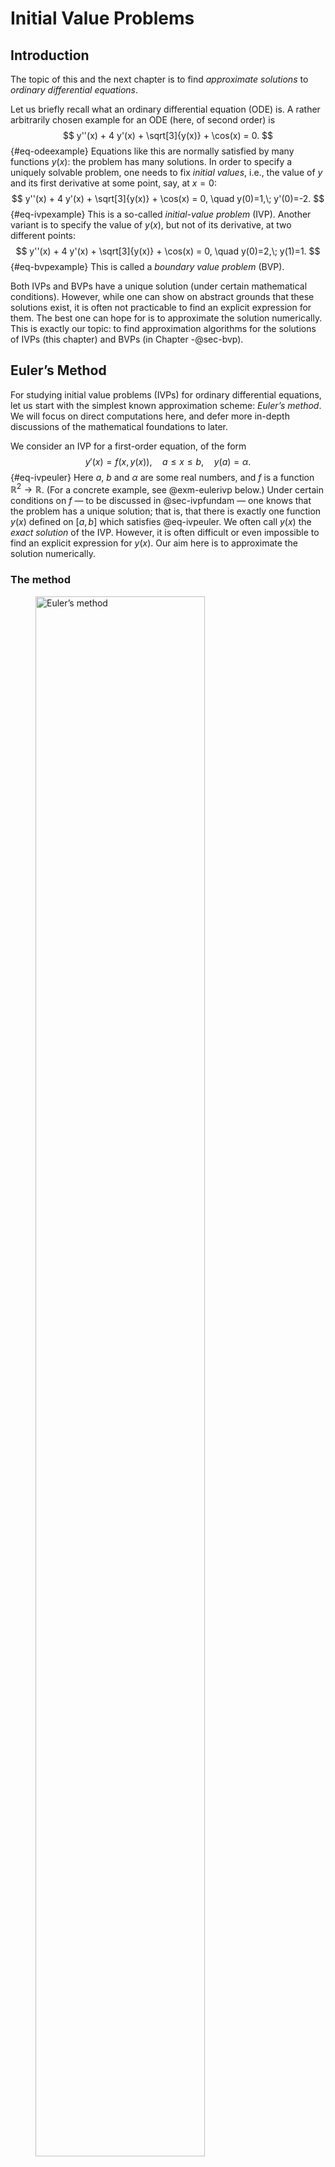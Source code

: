 # Initial Value Problems {#sec-ivp}

## Introduction {#sec-ivpintro}

The topic of this and the next chapter is to find *approximate
solutions* to *ordinary differential equations*.

Let us briefly recall what an ordinary differential equation (ODE) is. A
rather arbitrarily chosen example for an ODE (here, of second order) is
$$
y''(x) +  4 y'(x) + \sqrt[3]{y(x)} + \cos(x) = 0.
$$ {#eq-odeexample}
Equations like
this are normally satisfied by many functions $y(x)$: the problem has
many solutions. In order to specify a uniquely solvable problem, one
needs to fix *initial values*, i.e., the value of $y$ and its first
derivative at some point, say, at $x=0$:
$$
y''(x) +  4 y'(x) + \sqrt[3]{y(x)} + \cos(x) = 0, \quad y(0)=1,\; y'(0)=-2.
$$ {#eq-ivpexample}
This is a so-called *initial-value problem* (IVP). Another variant is to
specify the value of $y(x)$, but not of its derivative, at two different
points:
$$
y''(x) +  4 y'(x) + \sqrt[3]{y(x)} + \cos(x) = 0, \quad y(0)=2,\; y(1)=1.
$$ {#eq-bvpexample}
This is called a *boundary value problem* (BVP).

Both IVPs and BVPs have a unique solution (under certain mathematical
conditions). However, while one can show on abstract grounds that these
solutions exist, it is often not practicable to find an explicit
expression for them. The best one can hope for is to approximate the
solution numerically. This is exactly our topic: to find approximation
algorithms for the solutions of IVPs (this chapter) and BVPs (in Chapter -@sec-bvp).

## Euler's Method {#sec-euler}

For studying initial value problems (IVPs) for ordinary differential
equations, let us start with the
simplest known approximation scheme: *Euler's method*. We will focus on
direct computations here, and defer more in-depth discussions of the
mathematical foundations to later.

We consider an IVP for a first-order equation, of the form
$$
 y'(x) = f(x,y(x)),  \quad a \leq x \leq b, \quad y(a) = \alpha.
$$ {#eq-ivpeuler}
Here
$a$, $b$ and $\alpha$ are some real numbers, and $f$ is a function
$\mathbb{R}^2 \to \mathbb{R}$. (For a concrete example, see
@exm-eulerivp below.) Under certain conditions on $f$
--- to be discussed in @sec-ivpfundam --- one knows that the problem has a unique
solution; that is, that there is exactly one function $y(x)$ defined on
$[a,b]$ which satisfies
@eq-ivpeuler. We often call $y(x)$ the *exact solution* of
the IVP. However, it is often difficult or even impossible to find an
explicit expression for $y(x)$. Our aim here is to approximate the
solution numerically.

### The method

![Euler's method](figures/euler.png){#fig-euler width=80%}

The idea behind Euler's method is as follows (see @fig-euler for a visualization):
We pick $N \in \mathbb{N}$, and divide the interval $[a,b]$ into $N$
subintervals of equal length, $h = (b-a)/N$. The end points of these
intervals are 
$$
x_i = a + i h, \quad i = 0,\ldots,N.
$$ {#eq-eulermesh}

[Terminology: $N$
is called the **number of steps** and $h$ is called the **step size**. The
points $x_0,\ldots,x_N\in[a,b]$ are referred to as **mesh points**.]{.aside}

We will approximate the exact solution $y$ only at the mesh points
$x_i$; that is, we are looking for numbers $w_0,\ldots,w_N$ such that
$y(x_i) \approx w_i$.

The first approximation $w_0$ is easy to choose: We know that $y$
satisfies the initial condition, $y(x_0) = y(a) = \alpha$. Thus we set
$w_0:=\alpha$; this is even exact.

For finding $w_1 \approx y(x_1)$, we use linear approximation:
$$
\begin{split}
   y(x_1) &= y(x_0+h) \approx y(x_0) + h y'(x_0) \\
   &\overset{(*)}{=} y(x_0) + h f(x_0,y(x_0)) = w_0 + hf(x_0,w_0).
\end{split}
$$ {#eq-linapprox}
For the equality $(*)$, we have used that $y$ satisfies the ODE
@eq-ivpeuler.

In the same way, we can find an approximation for $y(x_2)$:
$$
\begin{split}
   y(x_2) &= y(x_1+h) \approx y(x_1) + h y'(x_1) \\
   &\overset{(*)}{=} y(x_1) + h f(x_1,y(x_1)) \overset{(\circ)}{\approx} w_1 + hf(x_1,w_1).
\end{split}
$$ {#eq-linapprox2}
Our approximation value is $w_2 := w_1 + hf(x_1,w_1)$. Note that we have
used another approximation step $(\circ)$, using that
$y(x_1)\approx w_1$ and that $f$ is sufficiently smooth; we will come
back to this point in @sec-onestep. We can continue the scheme for $w_3$, $w_4$,
etc.: 
$$
 w_0 := \alpha,
$$ {#eq-eulerdiff0}
$$
 w_1 := w_0 + h f(x_0,w_0),
$$ {#eq-eulerdiff1}
$$
 w_2 := w_1 + h f(x_1,w_1),
$$ {#eq-eulerdiff2}
$$
\vdots
$$
$$
 w_{i+1} := w_i + h f(x_i,w_i).
$$ {#eq-eulerdiffeq}
So the $w_i$ are defined recursively.
Eq. @eq-eulerdiffeq is called the **difference equation** of Euler's method.

::: {#exm-eulerivp}

Let us consider the IVP 
$$
  y'(x) = y(x)-x^2+1,  \quad 0 \leq x \leq 1, \quad y(0) = \frac{1}{2}.
$$ {#eq-eulerivpexample}
In this case, the exact solution can be found using an integrating factor. It is

$$
  y(x) = (x+1)^2-\frac{1}{2} e^x.
$$ {#eq-eulerexact} 
This will allow us to compare the approximation with the exact solution.
[It is generally a good idea to test one's numerical method on an example where one
already knows the exact solution]{.aside}

We choose $N=10$ steps, i.e., $h=1/10$. Here we shall only compute the
first two steps. By @eq-eulerdiff0, we certainly have
$$
x_0 = 0, \quad w_0=\frac{1}{2}.
$$ {#eq-eulerdiff0b}
This allows us to compute the approximation $w_1$ at the mesh point $x_1=1/10$, namely, by
@eq-eulerdiff1,
$$
\begin{split}
w_1&=w_0+h f(x_0,w_0)
 = w_0 + h (w_0-x_0^2+1)\\
&= \frac{1}{2} + \frac{1}{10} \left(\frac{1}{2}-0+1\right) = \frac{1}{2} + \frac{3}{20}\\
&= \frac{13}{20}.
\end{split}
$$ {#eq-eulerdiff1b}
Continuing the iteration to $x_2=2/10$, we have by @eq-eulerdiff2 that
$$
\begin{split}
  w_2&=w_1+h f(x_1,w_1)
 = w_1 + h (w_1-x_1^2+1)
 \\
 &= \frac{13}{20} + \frac{1}{10} \left(\frac{13}{20}-\left(\frac{1}{10}\right)^2+1 \right)
= \frac{13}{20} + \frac{1}{10} \cdot \frac{174}{100}\\
&= \frac{407}{500}.
\end{split}
$$ {#eq-eulerdiff2b}

Continuing further, we would obtain the values shown in @tbl-eulerapp.
The values of the exact solution @eq-eulerexact, evaluated to 9 decimals, are added for
comparison. The last column, the error bound, will be discussed shortly.

::: center

   $i$  $x_i$   $w_i$         $y(x_i)$      $|y(x_i)-w_i|$   error bound
  ----- ------- ------------- ------------- ---------------- --------------
    0   0       0.5           0.5           0                0
    1   0.1     0.65          0.657414541   0.007414541      0.0078878189
    2   0.2     0.814         0.829298621   0.015298621      0.0166052069
    3   0.3     0.9914        1.015070596   0.023670596      0.0262394106
    4   0.4     1.18154       1.214087651   0.032547651      0.0368868524
    5   0.5     1.383694      1.425639364   0.041945364      0.0486540953
    6   0.6     1.5970634     1.648940600   0.051877200      0.0616589100
    7   0.7     1.82076974    1.883123646   0.062353906      0.0760314530
    8   0.8     2.053846714   2.127229536   0.073382822      0.0919155696
    9   0.9     2.295231385   2.380198444   0.084967059      0.1094702333
   10   1.0     2.543754524   2.640859086   0.097104562      0.1288711371

  : Approximation values and errors for Euler's Method {#tbl-eulerapp}

:::

:::

### Error bounds {#sec-eulererror}

Denote the error at step $i$ of Euler's method by
$$
\varepsilon_i=y(x_i)-w_i.
$$ {#eq-eulererr}
Clearly $\varepsilon_0=0$. We can represent
$\varepsilon_1$ as follows: assuming the second derivative $y''$ exists
on $(a,b)$, we can use Taylor's theorem to give
$$
y(x_1)=y(x_0+h)=y(x_0)+hy'(x_0)+\frac{h^2y''(\xi_1)}{2}
$$ {#eq-eulertaylor}
for some
$\xi_1\in(x_0,x_1)$. Now, $y$ is a solution to the IVP so
$y(x_0)=y(a)=\alpha=w_0$ and
$y'(x_0)=f(x_0,y(x_0))=f(x_0,\alpha)=f(x_0,w_0)$ and, by definition of
$w_1$, 
$$
y(x_0)+hy'(x_0)=w_0+hf(x_0,w_0)=w_1.
$$ {#eq-eulerw1}
Substituting this gives
$$
y(x_1)=w_1+\frac{h^2y''(\xi_1)}{2}.
$$ {#eq-eulererr1}
So the error after one step can be written as 
$$
\varepsilon_1=y(x_1)-w_1=\frac{h^2y''(\xi_1)}{2}.
$$ {#eq-eulererr2}
Although we do not know what $y''(\xi_1)$ is, this does show how the
error depends on the step length: it behaves like a multiple of $h^2$.

We can now make an optimistic guess: if every step contributes a
multiple of $h^2$, then the total error at the end, after $N$ steps,
will be some multiple of $Nh^2=(Nh)h=(b-a)h$. As $h\to 0$, this tends to
zero (whatever the unknown constants are) so the approximate solution
converges to the exact solution. It turns out that this is basically
correct, although much more careful reasoning is needed, as we shall see
when we look at the error after the second step.

We can try to analyse the second step in the same way as the first step:
use Taylor's Theorem to write
$$
y(x_2)=y(x_1+h)=y(x_1)+hy'(x_1)+\frac{h^2y''(\xi_2)}{2}
$$ {#eq-eulertaylor2}
and use the
fact that $y$ is a solution of the DE to substitute
$y'(x_1)=f(x_1,y(x_1))$: 
$$
y(x_2)=y(x_1)+hf(x_1,y(x_1))+\frac{h^2y''(\xi_2)}{2}.
$$ {#eq-eulertaylor}
At this point,
things look different: in the first step, we had $y(x_0)=y(a)=\alpha$,
but here we do not have $y(x_1)=w_1$: the first step starts at
$(x_0,w_0)=(a,\alpha)$, which lies exactly on the solution curve, but
the second step starts at $(x_1,w_1)$, which does not lie on the
solution curve. However, $w_1$ is an approximation to $y(x_1)$, and we
have an expression for the error, namely $\varepsilon_1$. Substituting
$y(x_1)=w_1+\varepsilon_1$ gives
$$
y(x_2)=w_1+\varepsilon_1+hf(x_1,w_1+\varepsilon_1)+\frac{h^2y''(\xi_2)}{2}.
$$ {#eq-eulererr2}
Now, $w_1+hf(x_1,w_1+\varepsilon_1)$ is very similar to the formula for
$w_2$: the only difference is that it has $w_1+\varepsilon_1$, instead
of $w_1$. As we did for for $y(x_1)$, we can think of this as being an
approximation plus an error:
$$
\underbrace{f(x_1,w_1+\varepsilon_1)}_{\text{exact}}=\underbrace{f(x_1,w_1)}_{\text{approx}}+
\underbrace{[f(x_1,w_1+\varepsilon_1)-f(x_1,w_1)]}_{\text{error}}
$$ {#eq-eulerlipstart0}
leading to
$$
y(x_2)=\varepsilon_1+\underbrace{w_1+hf(x_1,w_1)}_{=w_2}+h[f(x_1,w_1+\varepsilon_1)-f(x_1,w_1)]\frac{h^2y''(\xi_2)}{2},
$$ {#eq-eulererr3}
which, as intended, forces $w_2$ to appear:
$$
y(x_2)=\varepsilon_1+w_2+h[f(x_1,w_1+\varepsilon_1)-f(x_1,w_1)]+\frac{h^2y''(\xi_2)}{2}.
$$ {#eq-eulererr4}
Subtracting $w_2$ from both sides gives
$$
\varepsilon_2=\varepsilon_1+h[f(x_1,w_1+\varepsilon_1)-f(x_1,w_1)]+\frac{h^2y''(\xi_2)}{2}.
$$ {#eq-eulererr5}
This describes the error at step 2 as the sum of three terms which can
be thought of as:

-   $\varepsilon_1$, the error carried forward from step 1;

-   $h[f(x_1,w_1+\varepsilon_1)-f(x_1,w_1)]$, the error caused by
    starting at $(x_1,w_1)$, which is not on the solution curve;

-   $h^2y''(\xi_2)/2$, the error built into Euler's method by the
    approximation $y(x+h)\approx y(x)+hy'(x)$.

This analysis works for every step: we have
$$
\varepsilon_{i+1}=\varepsilon_i+h[f(x_i,w_i+\varepsilon_i)-f(x_i,w_i)]+\frac{h^2y''(\xi_{i+1})}{2},
$$ {#eq-eulererr6}
where $\xi_{i+1}\in(x_i,x_{i+1})$. This is a recurrence relation for $\varepsilon_i$,
and $\varepsilon_0=0$. Now, we need to ask how large the different
contributions can be. For the truncation error inherent in Euler's
method, we simply assume that there is a constant $M$ such that
$|y''(x)|\leq M$ for all $x\in[a,b]$. For the error associated with
starting away from solution curve, we use Taylor's Theorem yet again:
assuming $f$ is differentiable in the second variable, we can write
$$
f(x_i,w_i+\varepsilon_i)-f(x_i,w_i)=\varepsilon_i\frac{\partial}{\partial z}f(x_i,z)\bigg|_{z=\eta_i}
$$ {#eq-eulerlipstart}
for some $\eta_i\in(w_i,w_i+\varepsilon_i)$. 
We now make the assumption that there is a constant $L$ such that
$$
\left|\frac{\partial}{\partial z}f(x,z)\right|\leq L
$$ {#eq-ldef}
for all $x\in[a,b]$ and all $z$. This leads to
$$
|h[f(x_i,w_i+\varepsilon_i)-f(x_i,w_i)]|=h|f(x_i,w_i+\varepsilon_i)-f(x_i,w_i)|\leq hL|\varepsilon_i|.
$$ {#eq-eulerlip}
Using the triangle inequality on the formula for $\varepsilon_{i+1}$, we have
$$
\begin{split}
|\varepsilon_{i+1}|&\leq|\varepsilon_i|+Lh|\varepsilon_i|+\frac{Mh^2}{2}=(1+Lh)|\varepsilon_i|+\frac{Mh^2}{2}\\
&=(1+Lh)|\varepsilon_i|+h\tau(h),
\end{split}
$$ {#eq-eulererr7}
where $\tau(h)=Mh/2$ (this is just a convenient abbreviation, which
makes the final answer look tidy). We can apply this estimate
repeatedly, starting off with $\varepsilon_0=0$, to find an estimate for
the error after any number of steps. 
$$
\begin{aligned}
|\varepsilon_0| &= 0 \\
|\varepsilon_1| &\leq h\tau(h) \\
|\varepsilon_2| &\leq (1+Lh)|\varepsilon_1|+h\tau(h) \\
         &\leq [(1+Lh)+1]h\tau(h) \\
|\varepsilon_3| &\leq (1+Lh)|\varepsilon_2|+h\tau(h) \\
         &\leq [(1+Lh)^2+(1+Lh)+1]h\tau(h) \\
         &\vdots \\
|\varepsilon_n| &\leq [(1+Lh)^{n-1}+(1+Lh)^{n-2}+\dots+1]h\tau(h).
\end{aligned}
$$ {#eq-eulererr8}
This final formula can be proved by induction. This is a
geometric sum, so we can use the standard formula to give for
$1\leq n\leq N$
$$
|\varepsilon_n|\leq h\tau(h)\sum_{i=0}^{n-1}(1+Lh)^i=h\tau(h)\frac{(1+Lh)^n-1}{Lh}
$$ {#eq-eulererr9}
and the $h$ terms in the numerator and denominator cancel (this is why
the abbreviated the Taylor's Theorem estimate as $h\tau(h)$). The
dependency on $n$ is awkward here, so we use the fact that $1+x\leq e^x$
for all $x$ to replace $1+Lh$ by $e^{Lh}$:
$$
|\varepsilon_n|\leq\frac{\tau(h)}{L}(e^{Lhn}-1)''
$$ {#eq-eulererr10}
Now, $hn$ is the
distance from $x_0=a$ to $x_n$, so
$$
|\varepsilon_n|\leq\frac{\tau(h)}{L}(e^{L(x_n-a)}-1).
$$ {#eq-eulererr11}
The RHS increases exponentially as $x_n$ increases, with the maximum value at $x_n=b$, 
so we can finally conclude that
$$
|\varepsilon_N|\leq\frac{\tau(h)}{L}(e^{L(x_n-a)}-1)\leq\frac{\tau(h)}{L}(e^{L(b-a)}-1).
$$ {#eq-eulergloberr}

In all cases, we see that the error is bounded above by a multiple of
$\tau(h)$, which is itself a multiple of $h$ (because $\tau(h)=Mh/2$). The
multiplier depends on the width of the interval on which we solve the
equation but, crucially, if we fix the interval then the multiplier does not change
as we decrease the step size. The error therefore tends to zero as
$h\to 0$ (equivalently, as $N\to\infty$), so the approximate solution
converges to the exact solution.

::: {#exm-errorbounds}

### Example for error bounds

Let us reconsider @exm-eulerivp, with $f(x,y)= y-x^2+1$, and compute
the error bounds. We have $\partial f / \partial y = 1$, so we have
$L=1$ -- see @eq-ldef. For the constant $M$, we use the fact that we know
the exact solution: $y(x)=(x+1)^2-e^x/2$. This gives us
$y''(x)=2-e^x/2$, which, on the interval $[0,1]$, is bounded by $3/2$
(its value at $0$). So $M = 3/2$. Inserting, this gives us
$$
|y(x_i)-w_i| \leq \frac{3}{40} \big( e^{(x_i-a)} - 1 \big).
$$
These
bounds are included in @tbl-eulerapp. You can see that the actual errors are indeed
below the bounds, but not very much, particularly for small $x$.

:::

Of course, using the exact solution in the error bounds can be
considered "cheating" to some extent, since the exact solution of the
ODE is in general unknown. There are methods for obtaining estimates for
the constant $M$ even if $y(x)$ is not explicitly known, but we will not
discuss them at this point.



### Local truncation error.

We see from @tbl-eulerapp that the $w_i$ approximate the exact solution
quite reasonably in our example, though the error grows as $i$
increases. We will now try to obtain theoretical bounds on the
approximation error, and thus see how fast the method must converge.

The approximation error builds up with each step of the computation. Let
us first, for fixed $i\in\{0,\ldots,N-1\}$, have a look at the error
that we make in step $i+1$ (when we compute $w_{i+1}$ from $w_i$). For
simplification, suppose for a moment that the approximation value $w_i$
was actually *exact:* $y(x_i)=w_i$. Under this assumption, we have
$$
y(x_{i+1})-w_{i+1} = y(x_{i+1}) - w_i - h f(x_i,w_i)
  = y(x_{i+1}) - y(x_i) - h f(x_i,y(x_i)).
$$
Of course, the assumption
$y(x_i)=w_i$ is *not* exactly true, in general. However, one takes this
as a motivation to define the *local truncation error* of the Euler
method: 
$$
 \tau_{i+1} := \frac{1}{h} \Big\lvert y(x_{i+1}) - y(x_i) - h f\big(x_i,y(x_i)\big) \Big\rvert.
$$ {#eq-lteeuler}

We will see the use of this expression later. Let us try to find an
estimate for it.

To that end, we analyze the "linear approximation" of
Eq. @eq-linapprox a bit more in detail. We suppose that the
exact solution $y(x)$ is twice differentiable. Then, we expand it in a
Taylor expansion at the point $x_i$, 
$$
   y(x_{i+1}) = y(x_i) + h y'(x_i) + \frac{1}{2} h^2  y''(\xi)
$$ {#eq-eulertaylor}
 where
$\xi \in [x_i,x_{i+1}]$ is some intermediate point. Using
$y'(x_i) = f(x_i,y(x_i))$, and inserting into
@eq-lteeuler, we have
$$
\tau_{i+1} = \frac{1}{h} \cdot \frac{1}{2} h^2  \big\lvert y''(\xi) \big\rvert.
$$
Thus, 
$$
 \tau_{i+1} \leq \frac{h}{2} \sup_{x \in [a,b]}\big\lvert y''(x) \big\rvert.
$$ {#eq-lteest}

This is a rather simple estimate for the local truncation error. It is
proportional to $h$; one says that the Euler method is *of order O(h)*.
It may seem a bit hard to apply, since $y''(x)$ is in general unknown.
See however below.

### Global error

Let us now see how we can find an estimate for the *global error*,
$$
\epsilon_i := \lvert y(x_{i})-w_i  \rvert.
$$
For this, we try to find
a recursion relation, i.e., an estimate of $\epsilon_{i+1}$ in terms of
$\epsilon_i$. The triangle inequality yields, 
$$
\begin{aligned}
  \epsilon_{i+1} &= \lvert y(x_{i+1})-w_{i+1} - y(x_{i}) + w_i + y(x_i) - w_i \rvert \\
& \leq \lvert y(x_{i+1})-w_{i+1} - y(x_{i}) + w_i  \rvert
  + \lvert y(x_i) - w_i  \rvert \\
& = \lvert y(x_{i+1})-w_{i+1} - y(x_{i}) + w_i  \rvert
  + \epsilon_i.
\end{aligned}
$$
We want to relate this to the local truncation error
@eq-lteeuler. In fact, another application of the triangle
inequality gives 
$$
  + \epsilon_i + h \tau_{i+1}.
$$ {#eq-eulerlipstart}
 Using the difference equation
@eq-eulerdiffeq -- which defined the approximation values
$w_i$ --, we obtain
$$
\epsilon_{i+1} \leq  \epsilon_i + h \tau_{i+1} + h \lvert f(x_{i},y(x_i))-f(x_i,w_i)  \rvert.
$$
For handling the rightmost term, we apply Taylor's theorem to the
function $f$ with respect to the second variable:
$$
f(x_{i},y(x_i))-f(x_i,w_i) = (y(x_i)-w_i) \frac{\partial f}{\partial y}(x_i,\eta_i)
$$
with some $\eta_i\in\mathbb{R}$. This finally gives

$$
   = (1+hL) \epsilon_i + h \tau,
$$ {#eq-epsrecur}
 where 
$$
\quad \tau := \max_i \tau_i .
$$
 (We assume here that
$\partial f  / \partial y$ is a bounded function -- more on this in
@sec-onestep.) Finally, we apply the recursion relation
@eq-epsrecur iteratively, starting from the observation that
$\epsilon_0 = |\alpha-\alpha|=0$. 
$$
\begin{aligned}
 \epsilon_0 &= 0,& \\
 \epsilon_1 &\leq (1+hL) \epsilon_0  + h \tau \leq h\tau,\\
 \epsilon_2 &\leq (1+hL) \epsilon_1  + h \tau
    \leq ((1+hL)+1) h\tau,\\
 \epsilon_3 &\leq (1+hL) \epsilon_2  + h \tau
    \leq ((1+hL)^2+(1+hL)+1) h\tau,\\
& \quad \vdots\notag \\
 \epsilon_i &\leq h \tau \sum_{k=0}^{i-1} (1+hL)^k .
\end{aligned}
$$
We can simplify this expression by summing the geometric
sum: 
$$
\epsilon_i \leq h \tau \frac{(1+hL)^i-1}{(1+hL)-1}
   = \frac{\tau}{L} \big((1+hL)^i-1\big).
$$
For further simplification,
we use the inequality $1+t \leq e^t$ $(t \geq 0)$ with $t=hL$ and get
$$
\epsilon_i \leq \frac{\tau}{L} \big(e^{ihL}-1\big) =
  \frac{\tau}{L} \big(e^{(x_i-a)L}-1\big).
$$
As a last step, we insert
the estimate @eq-lteest for the local truncation error, and obtain with
$M := \sup_{x \in [a,b]} \lvert y''(x) \rvert$,

$$
  \epsilon_i \leq \frac{Mh}{2L} \big(e^{(x_i-a)L}-1\big).
$$ {#eq-eulergloberr}
This completes our estimate for the global error.

**Main message:** Because the local truncation error of the method is
$O(h)$, the global error is also $O(h)$. We will see later that this
behaviour persists for more complicated approximation schemes -- the
local truncation error determines the global error, as far as the
behaviour in $h$ is concerned. (Note however that the constants $M$ and
$L$ depend on estimates on the derivatives of $f$, which could be
large.)



With the Euler method, we have an approximation algorithm for the
generic initial value problem
@eq-ivpeuler, which works for any sufficiently smooth $f$.
We have found an explicit estimate
@eq-eulergloberr for the approximation error, which in
particular shows that the approximation values converge to the exact
solution, $w_i \to y(x_i)$ as $h \to 0$.

However, the Euler method as presented here has two main shortcomings:

First, the convergence is rather slow - only of order $O(h)$. One would
need to choose the step size $h$ very small in order to arrive at a
useful approximation. Decreasing $h$ means, first of all, an increase in
computation time. But also, small values of $h$ make the difference
equation @eq-eulerdiffeq prone to roundoff errors; limits in floating
point precision limit the usable range for $h$. (For more details on the
influence of roundoff errors on the approximation result, see for
example [@Burden_Faires Theorem 5.10].)

Second, we have formulated the method for a *first-order* ODE. Most
applications, however, use higher-order ODEs (usually second-order),
systems of first-order ODEs, or indeed a combination of both. Our
approximation methods needs to be generalized to these cases in order to
be useful in practice.

Next we will introduce the generalizations needed for handling
higher-order ODEs and systems of ODEs.
In most textbooks, you will find this generalization only in later
    chapters, for example in Sec. 5.9 of [@Burden_Faires], or not at all.
    However, here I take the viewpoint that, while treating systems of
    ODEs is not really difficult, it is so important that it should be
    introduced right in the beginning!
As we shall see, this can be
boiled down to almost no more than a little change in notation.


### Systems of ODEs

A generic initial value problem for a system of $m$ first-order ODEs
would look as follows: 
$$
\begin{aligned}
 y_1\,'(x) &= f_1(x,y_1(x),\ldots,y_m(x)), \\
 &\vdots\\
 y_m\,'(x) &= f_m(x,y_1(x),\ldots,y_m(x)),
\end{aligned}
$$ {#eq-odesysexplicit}
for $x$ in some interval $[a,b]$, with initial values
$$
y_1(a) = \alpha_1, \ldots, y_m(a) = \alpha_m.
$$ {#eq-odesysivp}
 Here $a$, $b$, $\alpha_1,\ldots,\alpha_m$ are
given constants, and $f_1,\ldots,f_m$ are functions from
$\mathbb{R}\times \mathbb{R}^m$ to $\mathbb{R}$. The exact solution of
the system would consist of functions
$y_1,\ldots,y_m:[a,b] \to \mathbb{R}$.

The idea of handling these ODE systems mainly involves rewriting them in
a convenient way. To that end, let us introduce the vectors
$$
\begin{aligned}
  \boldsymbol{\alpha}&= \left(\alpha_1,\ldots,\alpha_m\right),\\
  \mathbf{y}&= \left(y_1,\ldots,y_m\right),
\end{aligned}
$$ {#eq-vecdef}
and the vector-valued function
$\mathbf{f}: \mathbb{R} \times \mathbb{R}^m \to \mathbb{R}^m$ given by
$$
\mathbf{f}(x,\mathbf{y}) = \left(f_1(x,y_1,\ldots,y_m), \ldots, f_m(x,y_1,\ldots,y_m)\right).
$$ {#eq-fdef}
With these, the IVP
@eq-odesysexplicit for the ODE system reads
$$
 \mathbf{y}'(x) = \mathbf{f}(x,\mathbf{y}(x)),  \quad a \leq x \leq b, \quad \mathbf{y}(a) = \boldsymbol{\alpha}.
$$ {#eq-ivpsys}

Note the formal similarity with the analogue
@eq-ivpeuler for a single ODE! Our exact solution
$\mathbf{y}$ is now a function from $[a,b]$ to $\mathbb{R}^m$.

The idea in generalizing our approximation methods to systems of ODEs is
based on this formal similarity as well. For example, the difference
equation for the "Euler method for ODE systems" reads 
$$
\begin{aligned}
   \mathbf{w}_0 &:= \boldsymbol{\alpha},\\
   \mathbf{w}_{i+1} &:= \mathbf{w}_i + h\, \mathbf{f}(x_i,\mathbf{w}_i) \quad (i=0,\ldots,N-1).
\end{aligned}
$$ {#eq-eulersys}
The approximation values $\mathbf{w}_i$ are now vectors
in $\mathbb{R}^m$. The error estimates obtained in
@sec-eulererror carry
over very directly to the case of ODE systems; more on this will follow
in later sections.

### Second-order ODEs

In applications, one often meets second-order ODEs. Initial value
problems for them can be defined as follows: 
$$
 y'' (x) = f(x,y(x),y'(x)),  \quad a \leq x \leq b, \quad y(a) = \alpha, \, y'(a)=\alpha'.
$$ {#eq-ivpsecond}

Note that we need to specify an additional initial value
$\alpha'\in\mathbb{R}$ for the first derivative.

Fortunately, these can be rewritten into an equivalent system of
first-order ODEs, so that they are --- for our purposes --- not really
different from what was discussed above. Namely, we substitute $y$ and
$y'$ with the components of a 2-vector $\mathbf{u}$: We set
$u_1 = y$, $u_2=y'$.

More formally, this works as follows. Given a solution $y(x)$ of
@eq-ivpsecond, we set 
$$
   \mathbf{g}(x,\mathbf{u}) := \big(u_2, f(x,u_1,u_2)\big).
$$ {#eq-secondsubs}

It is then easy to check that $\mathbf{u}(x)$ is a solution of the IVP

$$
 \mathbf{u}' = \mathbf{g}(x,\mathbf{u}),  \quad a \leq x \leq b, \quad \mathbf{u}(a) = \boldsymbol{\beta}.
$$ {#eq-ivpu}

On the other hand, given a solution $\mathbf{u}(x)$ of
@eq-ivpu, we
set $y(x):=u_1(x)$, $\alpha := \beta_1$,
$\alpha' := \beta_2$ and obtain a solution of
@eq-ivpsecond. In this sense,
@eq-ivpsecond and
@eq-ivpu are
equivalent; and for the purpose of developing numerical methods, it is
sufficient if we consider the first-order system
@eq-ivpu.

::: {#exm-secondorder}

### Example of a second-order ODE

Let us illustrate the substitution process in an example. Consider the
IVP for a second-order ODE, 
$$
 y''(x) = y'(x)\cos(x) +2 y(x),  \quad 0 \leq x \leq 1, \quad y(0) = 2, \, y'(0)=-3.
$$ {#eq-ivp2ex}

So, $f(x,y,y')=y'\cos(x) +2 y$ in the present case. Using the 
rules in @eq-secondsubs, we obtain an equivalent IVP for a system of
two first-order equations:
$$
\mathbf{u}'(x) = \begin{pmatrix} 
        u_2(x) \\ u_2(x)\cos(x) +2 u_1(x)           
        \end{pmatrix},
\quad 0 \leq x \leq 1, \quad \mathbf{u}(0) = \begin{pmatrix} 
        \vphantom{-}2 \\ -3
        \end{pmatrix}.
$$
Once we have found an (approximate) solution
for this system, we would set $y(x):=u_1(x)$ and obtain an
(approximate) solution of
@eq-ivp2ex.

:::


With similar methods, one can rewrite third-order, fourth-order, etc.
ODEs as systems of first-order ODEs. Equally, *systems* of higher-order
ODEs can be transformed into systems of first-order ODEs by
appropriate substitutions.
For example, systems of second-order ODEs are very common in
Newtonian Mechanics: $N$ particles moving in three-dimensional space
are modelled using a system of $3N$ coupled second-order ODEs, which can
be transformed into a system of $6N$ coupled first-order ODEs. 

Thus, the most general case of IVP that we need to consider is given by
@eq-ivpsys. In the following, we will formulate all our
approximation methods for this case.

## Fundamentals {#sec-ivpfundam}

We will now take a step back, and revisit the theory of initial value
problems for ODEs and their numerical treatment from a more general
perspective. In doing so, we will always consider initial value problems
for systems of (first-order) ODEs, in the form
@eq-ivpsys. This means that we will make extensive use of
techniques from Vector Calculus.

### Vectors and matrices



In order to describe numerical approximations of vectors, we will need a
notion of distance between two vectors. Throughout this part of the
course, we do not use the Euclidean norm for this purpose, but the
*maximum norm* or *$\ell_\infty$ norm*, which is given by

$$
 \lVert \mathbf{v} \rVert_\infty := \max_{1\leq i \leq m}\vert v_{i}\vert.
$$ {#eq-vectornorm}

From now on, we will just write $\lVert \mathbf{v} \rVert$ instead of
$\lVert \mathbf{v} \rVert_\infty$.

We also need a corresponding norm for matrices
$\mathbf{A}\in\mathcal{M}(m,m)$. 

### Calculus in several variables

We will also need to work with functions that depend on vectors, and
with vector-valued functions. For a review of the techniques of Calculus
in several variables, see for example [@Thomas:2010 Ch. 14] or
[@Steward:1991 Ch. 15]. We give a very brief review here, in our
notation.

Let $f$ be a function from $\mathbb{R}^m$ to $\mathbb{R}$ (a function of
$m$ variables). Instead of derivatives of functions of a single
variable, one can consider *partial derivatives* of $f$, denoted as
$$
\frac{\partial f}{\partial x_j}(\mathbf{x}) = \frac{d}{dt} f(x_1, \ldots, x_j+t, \ldots,  x_m) \Big\vert_{t=0},
$$
and higher order partial derivatives accordingly. If $\mathbf{f}$ is a
vector-valued function, that is,
$\mathbf{f}: \mathbb{R}^m \to \mathbb{R}^k$, then all partial
derivatives are vector-valued as well (each component is
differentiated). All first derivatives of such a function can
conveniently be combined into an $k\times m$ matrix,
$$
\frac{\partial \mathbf{f}}{\partial \mathbf{x}} =  \begin{pmatrix}
        \frac{\partial f_1}{\partial x_1} &\cdots& \frac{\partial f_1}{\partial x_m} \\
         \vdots & & \vdots \\
        \frac{\partial f ^{(k)}}{\partial x_1} &\cdots& \frac{\partial f ^{(k)}}{\partial x_m} 
       \end{pmatrix}
$$
The multi-dimensional chain rule can be expressed
quite easily in this formalism: if $\mathbf{f}$ and $\mathbf{g}$ are
vector-valued mappings such that
$\mathbf{g}\circ \mathbf{f}: \mathbf{x}\mapsto \mathbf{g}(\mathbf{f}(\mathbf{x}))$
is defined (i.e. the range of $\mathbf{f}$ matches the domain of
$\mathbf{g}$) then the derivative of $\mathbf{g}\circ \mathbf{f}$ is
given by
$$
\frac{\partial (\mathbf{g}\circ \mathbf{f})}{\partial \mathbf{x}} 
=  \frac{\partial \mathbf{g}}{\partial \mathbf{y}} \cdot \frac{\partial \mathbf{f}}{\partial \mathbf{x}}  .
$$
where $\cdot$ represents matrix multiplication. Higher-order derivatives
can be treated in a similar, though somewhat more complicated matrix
formalism.

Also, a generalization of Taylor's theorem holds for functions of
several variables. This is summarized in
Appendix [4](#app:taylorthm){reference-type="ref"
reference="app:taylorthm"}.

### ODEs

We now treat initial value problems for ODEs in our vector formalism. In
a first reading, it is always a useful exercise to reduce our statements
to the case of one ODE ($m=1$), in which case the computations become
more elementary. In this case, we can simply replace $\mathbf{y}$ with a
scalar function $y$, the initial value vector $\boldsymbol{\alpha}$ with
a number $\alpha$, the norm $\lVert  \, \cdot \,  \rVert$ with the
absolute value $\lvert \, \cdot \, \rvert$, and so forth.

Let us first define formally what we mean by a solution of an initial value problem.

::: {#def-ivp}
Let $m \in \mathbb{N}$, $a<b \in \mathbb{R}$,
$\boldsymbol{\alpha}\in \mathbb{R}^m$, and
$\mathbf{f}: [a,b]\times \mathbb{R}^m \to \mathbb{R}^m$. We say that a
function
$\mathbf{y}\in\mathcal{C}^1([a,b],\mathbb{R}^m)$ is a
**solution of the initial value problem (IVP)**
$$
 \mathbf{y}' = \mathbf{f}(x,\mathbf{y}),  \quad a \leq x \leq b, \quad \mathbf{y}(a) = \boldsymbol{\alpha}
$$ {#eq-ivpformaldef}

if for all $x \in [a,b]$,
$$
\mathbf{y}'(x) = \mathbf{f}(x,\mathbf{y}(x)) \quad \text{and}  \quad \mathbf{y}(a)=\boldsymbol{\alpha}.
$$ {#eq-ivpformaldef2}

:::

Our first question is when such an IVP has a unique solution (so that we
can reasonably search for a numerical approximation of it). The key
condition involved here is the so-called *Lipschitz condition*.

::: {#def-lipcond}
We say that
$\mathbf{f}:[a,b]\times \mathbb{R}^m \to \mathbb{R}^m$ satisfies a
**Lipschitz condition** if there is a constant $L>0$ such that for all
$x \in [a,b]$ and $\mathbf{y},\hat{\mathbf{y}}\in\mathbb{R}^m$,

$$
  \lVert  \mathbf{f}(x,\mathbf{y}) - \mathbf{f}(x,\hat{\mathbf{y}})  \rVert \leq L \| \mathbf{y}-\hat{\mathbf{y}}\|.
$$ {#eq-lipschitzdef}
The constant $L$ above is called a **Lipschitz constant**. 

:::

The Lipschitz
condition is in a sense an intermediate concept between continuity and
differentiability. Often, we can use a simple criterion to check it ---
in fact, we already have, in the definition of the constant $L$ in the
error analysis of Euler's method in one variable.

::: {#lem-lipderiv}
If $\partial \mathbf{f}/ \partial \mathbf{y}$ exists and
is bounded, then $\mathbf{f}$ satisfies a Lipschitz condition with
Lipschitz constant 
$$
 L = \sup\left\{ \Big\lVert \frac{\partial \mathbf{f}}{\partial \mathbf{y}} (x,\mathbf{y}) \Big\rVert  : x \in [a,b], \mathbf{y}\in \mathbb{R}^m \right\}.
$$ {#eq-lipschitzderiv}
*
:::

Note here that $\partial \mathbf{f}/ \partial \mathbf{y}$ is an
$m \times m$ *matrix*! Again, you may first want to consider the case
$m=1$.

::: {.proof}
Given $x \in [a,b]$,
$\mathbf{y},\hat{\mathbf{y}}\in \mathbb{R}^m$, and
$j \in \{1,\ldots, m\}$, consider the function $g:[0,1]\to\mathbb{R}$
defined by $g(t)=f_j((1-t)\hat{\mathbf{y}}+t\mathbf{y})$, so
$g(0)=\hat{\mathbf{y}}$ and $g(1)=\mathbf{y}$, and apply the scalar MVT
to give $\mathbf{y}-\hat{\mathbf{y}}=g(1)-g(0)=g'(t_0)$ for some
$t_0\in(0,1)$; now, using the chain rule,
$$
g'(t)=\frac{\partial f_j}{ \partial \mathbf{y}}(x,(1-t)\hat{\mathbf{y}}+t\mathbf{y})\cdot\frac{d}{dt}((1-t)\hat{\mathbf{y}}+t\mathbf{y})=\frac{\partial f_j}{ \partial \mathbf{y}}(x,(1-t)\hat{\mathbf{y}}+t\mathbf{y})\cdot(\mathbf{y}-\hat{\mathbf{y}}).
$$
Combining these gives us
$$
f_j(x,\mathbf{y}) - f_j(x,\hat{\mathbf{y}}) = 
\frac{\partial f_j}{ \partial \mathbf{y}}(x,\boldsymbol{\eta}) \cdot (\mathbf{y}-\hat{\mathbf{y}})
$$
where $\boldsymbol{\eta}=(1-t_0)\hat{\mathbf{y}}+t_0\mathbf{y}$.
Using the property of the vector norm of the scalar product (see @def-vecnorm) we find
$$
| f_j(x,\mathbf{y}) - f_j(x,\hat{\mathbf{y}}) | \leq  
   \Big\lVert \frac{\partial f_j}{ \partial \mathbf{y}} (x,\boldsymbol{\eta}) \Big\rVert
\, \| \mathbf{y}-\hat{\mathbf{y}}\|
    \leq L \| \mathbf{y}-\hat{\mathbf{y}}\|
$$
with $L$ as in
@eq-lipschitzderiv. Taking the maximum over $j$ implies the
result. ◻
:::

Why do we consider this kind of condition? Because the Lipschitz
condition is the essential ingredient for the well-definedness of the
initial value problem. Namely, one has:

::: {#thm-ivpunique}
Let
$\mathbf{f}: [a,b]\times \mathbb{R}^m \to \mathbb{R}^m$ be continuous
and satisfy a Lipschitz condition. Then, for any
$\boldsymbol{\alpha}\in \mathbb{R}^m$, the initial value problem
@eq-ivpformaldef has a unique solution $\mathbf{y}$.
:::

This theorem is given here without proof. (It is one of the central
theorems in the theory of ordinary differential equations. See
[@Burden_Faires Theorem 5.17] for references.)

The Lipschitz condition is not only relevant for the abstract existence
of a solution. Recalling
Eqs. @eq-eulerlipstart--@eq-ldef, we see that it also enters our error estimates for
numeric approximations. We will analyse this in more detail later.

Let us discuss a few examples for $m=1$, on the interval $[a,b]=[0,2]$.

::: {#exm-unique}
### Unique solution 
Let us recall the example
@eq-eulerivpexample, with $f(x,y)=y-x^2+1$. This function is
certainly continuous in both variables, and differentiable in $y$. We
have $\partial f(x,y) / \partial y = 1$; in particular, the derivative
is bounded. By @lem-lipderiv, we have a Lipschitz constant $L=1$ and thus,
by @thm-ivpunique, a unique solution of the IVP. In fact, for
the initial condition $y(0)=1/2$, the solution is given in
@eq-eulerexact.
:::

::: {#exm-nosolution}
### No solution 
Consider $f(x,y)=y^2+1$. Again, the
function is continuous and differentiable. However,
$\partial f(x,y) / \partial y = 2y$ is unbounded, so
@lem-lipderiv
cannot be applied. Actually, we can explicitly see that $f$ does *not*
satisfy a Lipschitz condition. Namely, if it did, then the quotient
$$
\frac{|f(x,y)-f(x,\hat{y})|}{|y-\hat{y}|}         \quad (\text{for }x \in [0,2],\; y \neq \hat{y} \in \mathbb{R})
$$
would be bounded (by the Lipschitz constant $L$). However, in our case,
set $\hat{y}=0$; then 
$$
\frac{|f(x,y)-f(x,\hat{y})|}{|y-\hat{y}|} 
= \frac{|y^2 +1-1|}{|y|} = |y|
$$
which is *not* bounded. So $f$ cannot
satisfy a Lipschitz condition.

Hence, for the corresponding initial value problem,
$$
y' = y^2+1,  \quad 0 \leq x \leq 2, \quad y(0) = 0,
$$
the existence
and uniqueness result @thm-ivpunique does not apply. In fact, a solution for
small $x$ is given by 
$$
y(x) = \tan(x),
$$
but this solution does *not*
exist for all $x \in [0,2]$.

The problem here is that $\partial f(x,y) / \partial y$ is unbounded as
$y$ grows large. One can still control IVPs of this kind, using
so-called *local Lipschitz conditions*, where the estimate
@eq-lipschitzdef is required to hold only for
$(x,\mathbf{y}),(x,\hat{\mathbf{y}})\in \mathcal{D}$ with $\mathcal{D}$
any fixed compact set, and the Lipschitz constant $L$ is allowed to
depend on $\mathcal{D}$. Our numerical methods will still be applicable
in this case, as long as we do not approach the possible singularities of
the solution too closely. However, the formalism becomes much more
complicated, and we do not treat these cases explicitly here.
:::

::: {#exm-nonunique}
### Non-unique solution
Consider $f(x,y)=\sqrt[3]{y}$.
While $f$ is continuous, the partial derivative
$\partial f(x,y) / \partial y$ does *not exist* at $y=0$, so again,
@lem-lipderiv
cannot be applied. Indeed, set $\hat{y}=0$, then
$$
\frac{|f(x,y)-f(x,\hat{y})|}{|y-\hat{y}|} 
= \frac{|y|^{1/3}}{|y|} = |y|^{-2/3}
$$
which is unbounded near $y=0$. So
$f$ does not satisfy a Lipschitz condition, and we are not guaranteed a
unique solution of the IVP 
$$
 y' = \sqrt[3]{y},  \quad 0 \leq x \leq 2, \quad y(0) = 0.
$$ {#eq-badivp}
 In fact,
this IVP has at least *three* solutions:
$$
y(x)= \Big(\frac{2x}{3}\Big)^{3/2},\quad 
 y(x)= -\Big(\frac{2x}{3}\Big)^{3/2},\quad 
 y(x) = 0.
$$

This case is, in a sense, worse than the other examples above. Running
our numerical methods for the IVP
@eq-badivp is likely to give unpredictable results; even a
small rounding error might cause us to "switch" between the different
solutions of the IVP.
:::

## One-Step Difference Methods {#sec-onestep}

We now return to the initial value problem
@eq-ivpformaldef:
$$
\mathbf{y}'(x) = \mathbf{f}(x,\mathbf{y}(x)),  \quad a \leq x \leq b, \quad \mathbf{y}(a) = \boldsymbol{\alpha}.
$$
As in Euler's method, we use equally-spaced mesh points $x_0,\ldots,x_N$
in the interval $[a,b]$, with a uniform step size $h=(b-a)/N$, so
$x_i=a+ih$, and we seek approximate values
$\mathbf{w}_i\in\mathbb{R}^m$, with
$\mathbf{w}_i\approx\mathbf{y}(x_i)$.

Euler's method was based on the Taylor expansion
$$
\underbrace{y(x+h)}_\text{exact}=\underbrace{y(x)+hy'(x)}_{\text{approx}}+\underbrace{\frac{h^2}{2}y''(\xi)}_{\text{error}}.
$$
Any other formula of this type can be used to define a similar method
and, if the error term is smaller than the one in Euler's method, should
lead to smaller errors in the approximate solution. In complete
generality, and for vectors instead of scalars, we consider a formula
$$
\mathbf{y}(x+h)=\mathbf{y}(x)+h\boldsymbol{\phi}(x,\mathbf{y}(x),h)+\text{error}
$$
All the higher-order Taylor approximations fit in to this framework, as
do the important Runge-Kutta methods described below. This leads to the
general single-step method 
$$
\begin{aligned}
  \mathbf{w}_0 &:= \mathbf{\alpha},
\\
  \mathbf{w}_{i+1} &:= \mathbf{w}_i + h \boldsymbol{\phi}(x_i,\mathbf{w}_i,h).
\end{aligned}
$$ {#eq-onestepdef}
Introducing some notation for the error, we write
$$
\mathbf{y}(x_{i+1})=\mathbf{y}(x_i)+h\boldsymbol{\phi}(x_i,\mathbf{y}(x_i),h)+h\boldsymbol{\tau}_{i+1}(h)
$$
where $\boldsymbol{\tau}_{i+1}(h)$, the *local truncation error*, is
defined by 
$$
\boldsymbol{\tau}_{i+1}(h)=\frac{1}{h}\left[\mathbf{y}(x_{i+1})-\mathbf{y}(x_i)-h\boldsymbol{\phi}(x_i,\mathbf{y}(x_i),h)\right]
$$ {#eq-lteonestep}

In terms of the numerical method, this is the error that would occur at
step $i+1$ if we started on the exact solution curve, divided by the
step size. We assume we have an upper bound $\tau(h)$ such that, for
some $h_0>0$, 
$$
\|\boldsymbol{\tau}_i(h)\|\leq\tau(h)
$$
for all
$i\in\{0,\ldots,N\}$ and all $h\in(0,h_0]$. For the method to be useful,
we must have $\tau(h)\to 0$ as $h\to 0+$; in Euler's method,
$\tau(h)=Mh/2$ but in other methods $\tau(h)$ is much smaller than this:
typically $\tau(h)=O(h^n)$ as $h\to 0+$ for some $n>1$. We also assume
the existence of a Lipschitz constant $L$ such that
$$
\|\boldsymbol{\phi}(x, \mathbf{y}, h)-\boldsymbol{\phi}(x, \hat{\mathbf{y}}, h)|\leq L\|\mathbf{y}-\hat{\mathbf{y}}\|
$$
for all $x\in[a,b]$, for all
$\mathbf{y},\hat{\mathbf{y}}\in\mathbb{R}^m$ and all $h\in(0,h_0]$ (this
replaces the second use of Taylor's Theorem in the analysis of Euler's
method; looking back at that calculation, the Lipschitz constant is all
that was needed). We conclude the setup by defining the actual error at
step $i$ by 
$$
\boldsymbol{\varepsilon}_i=\mathbf{y}(x_i)-\mathbf{w}_i.
$$

Under these hypotheses, we have:

::: {#thm-globalerr}
Consider an initial value problem as in
@eq-ivpformaldef, which we assume to have a solution
$\mathbf{y}$. For this IVP, consider the one-step difference method
described by @eq-onestepdef. Then,
$$
\lVert \mathbf{y}(x_i) - \mathbf{w}_i \rVert \leq \frac{\tau(h)}{L} \big(e^{L(x_i-a)}-1\big)
 \quad \text{for all } h\in(0,h_0], \; i \in \{0,\ldots,N\}.
$$

:::

::: {.proof}
We establish this in much the same way as we did the corresponding
result for Euler's method. Starting with the Taylor-like formula for
$\mathbf{y}(x_{i+1})$ in terms of $\mathbf{y}(x_i)$, $\boldsymbol{\phi}$
and $\boldsymbol{\tau}_{i+1}$, we have: 
$$
\begin{aligned}
\mathbf{y}(x_{i+1}) &= \mathbf{y}(x_i+h) \\
             &= \mathbf{y}(x_i)+h\boldsymbol{\phi}(x_i,\mathbf{y}(x_i),h)+h\boldsymbol{\tau}_{i+1}(h) \\
             &= \boldsymbol{\varepsilon}_i+\underbrace{\mathbf{w}_i+h\boldsymbol{\phi}(x_i,\mathbf{w}_i,h)}_{=\mathbf{w}_{i+1}}+h[\boldsymbol{\phi}(x_i,\mathbf{y}(x_i),h)-\boldsymbol{\phi}(x_i,\mathbf{w}_i,h)]+h\boldsymbol{\tau}_{i+1}(h) \\
           &= \boldsymbol{\varepsilon}_i+\mathbf{w}_{i+1}+h[\boldsymbol{\phi}(x_i,\mathbf{y}(x_i),h)-\boldsymbol{\phi}(x_i,\mathbf{w}_i,h)]+h\boldsymbol{\tau}_{i+1}(h) \\
\end{aligned}
$$
so, subtracting $\mathbf{w}_{i+1}$ from both sides,
$$
\boldsymbol{\varepsilon}_{i+1}=\boldsymbol{\varepsilon}_i+h[\boldsymbol{\phi}(x_i,\mathbf{y}(x_i),h)-\boldsymbol{\phi}(x_i,\mathbf{w}_i,h)]+h\boldsymbol{\tau}_{i+1}(h)
$$
Exactly as for Euler's method, we estimate using the triangle inequality
$$
\|\boldsymbol{\varepsilon}_{i+1}\|\leq\|\boldsymbol{\varepsilon}_i\|+h\|\boldsymbol{\phi}(x_i,\mathbf{y}(x_i),h)-\boldsymbol{\phi}(x_i,\mathbf{w}_i,h)\|+\|\boldsymbol{\tau}_{i+1}(h)\|\leq(1+hL)\|\boldsymbol{\varepsilon}_i\|+h\tau(h)
$$
using the Lipschitz hypothesis on $\boldsymbol{\phi}$ and the upper
bound $\tau$ for the local truncation errors. This is exactly the same
formula as for Euler, so we can read off the same answer:
$$
\|\boldsymbol{\varepsilon}_n\|\leq\frac{\tau(h)}{L}(e^{L(x_n-a)}-1)\leq\frac{\tau(h)}{L}(e^{L(b-a)}-1)
$$

:::

The main conclusion is that if we leave the integration width fixed and
decrease the step size, then the error at each point is bounded above by
a fixed multiple of $\tau(h)$: local error determines global error.

We are now aiming at refinements or modifications of Euler's Method that
are of higher order in $h$. The class we will first look at is the
so-called *one-step difference methods*.

Again, we start from the initial value problem
$$
\mathbf{y}' = \mathbf{f}(x,\mathbf{y}),  \quad a \leq x \leq b, \quad \mathbf{y}(a) = \boldsymbol{\alpha}.
$$
As before, we use equally-spaced mesh points $x_0,\ldots,x_N$ in the
interval $[a,b]$, with a uniform step size $h$. Approximation values
$\mathbf{w}_i\in\mathbb{R}^m$ for $\mathbf{y}(x_i)$ are defined
recursively by a *difference equation*, 
$$
\begin{aligned}
  \mathbf{w}_0 &:= \mathbf{\alpha},
\\
  \mathbf{w}_{i+1} &:= \mathbf{w}_i + h \boldsymbol{\phi}(x_i,\mathbf{w}_i,h).
\end{aligned}
$$
The function
$\boldsymbol{\phi}: [a,b]\times \mathbb{R}^m \times \mathbb{R}_+\to\mathbb{R}$
defines the difference method. In the case of Euler's method, we had
$\boldsymbol{\phi}(t,y,h)=f(t,y)$, but in general we will allow
$\boldsymbol{\phi}$ to depend on the step size $h$ as well. We will see
several examples of such one-step methods, with different ways of
obtaining the function $\boldsymbol{\phi}$. However, let us first look
at some general aspects.

In generalization of
Eq. @eq-lteeuler above, we define the local truncation
error
^[$\tau_{i+1}$ obviously depends on $h$. We do not show this in the
    notation, however.]
$$
  \tau_{i+1} := \frac{1}{h} \big\lVert \mathbf{y}(x_{i+1}) - \mathbf{y}(x_{i}) - h \,\boldsymbol{\phi}(x_i,\mathbf{y}(x_i),h) \big\rVert.
$$ {#eq-lteonestep}

Given a concrete function $\boldsymbol{\phi}$, we will want to obtain
upper bounds for $\tau_i$, depending on $h$. In particular, we are
interested in choices for $\boldsymbol{\phi}$ such that the bounds
behave like $O(h^n)$ with $n > 1$.

Like in the Euler method, the local truncation error determines the
global error.

::: {#thm-globalerr}
Consider an initial value problem as in
@eq-ivpformaldef, which we assume to have a unique solution
$\mathbf{y}(x)$. For this IVP, consider a one-step difference method as
in @eq-onestepdef. Let $h_0>0$ be fixed, and let
$\tau : (0,h_0] \to \mathbb{R}_+$ such that the local truncation error
of the method is bounded by
$$
\tau_{i} \leq \tau(h) \quad \text{for all } 0 < h \leq h_0, \; i \in \{1,\ldots,N\}.
$$
Suppose further that at fixed $h \in (0,h_0]$, the function
$\boldsymbol{\phi}( \, \cdot \, , \, \cdot \, ,h)$ satisfies a Lipschitz
condition, with Lipschitz constant $L$ which does not depend on $h$.
Then,
$$
\lVert \mathbf{y}(x_i) - \mathbf{w}_i \rVert \leq \frac{\tau(h)}{L} \big(e^{L(x_i-a)}-1\big)
 \quad \text{for all } 0 < h \leq h_0, \; i \in \{0,\ldots,N\}.
$$

:::

We prove this essentially by the same methods as used in
@sec-euler, but in
a somewhat cleaned-up version.

::: {.proof}
For $i \in \{0,\ldots,N\}$, define
$$
\epsilon_i := \lVert  \mathbf{y}(x_{i})-\mathbf{w}_i   \rVert.
$$
By
induction on $i$, we will prove the following estimate for $\epsilon_i$:

$$
  \epsilon_i \leq h \tau(h) \sum_{k=0}^{i-1} (1+hL)^k .
$$ {#eq-epsinduct}
 Namely, for
$i=0$ this is trivial, since $\epsilon_0=0$. Suppose now that
@eq-epsinduct is already proven for some $i$, we will prove
it for $i+1$. The triangle inequality yields
$$
\epsilon_{i+1} \leq \epsilon_i + \lVert  \mathbf{y}(x_{i+1}) - \mathbf{w}_{i+1} - \mathbf{y}(x_i) + \mathbf{w}_i  \rVert.
$$
Using the difference equation
@eq-onestepdef and again the triangle inequality, we have
$$
\epsilon_{i+1} \leq \epsilon_i + \lVert  \mathbf{y}(x_{i+1}) - \mathbf{y}(x_i) - h\boldsymbol{\phi}(x_i,\mathbf{y}(x_i),h)  \rVert
   + h \lVert  \boldsymbol{\phi}(x_i,\mathbf{y}(x_i),h) - \boldsymbol{\phi}(x_i,\mathbf{w}_i,h) \rVert.
$$
Here the second term is estimated by $h\tau(h)$, and the third term by
the Lipschitz condition:
$$
\epsilon_{i+1} \leq \epsilon_i + h \tau(h) + h L \underbrace{\lVert  \mathbf{y}(x_i)-\mathbf{w}_i \rVert}_{\epsilon_i}
   = h \tau(h) + (1+hL) \epsilon_i.
$$
We insert the induction hypothesis
@eq-epsinduct and find,
$$
\epsilon_{i+1} \leq  h \tau(h) \Big( 1 + (1+h L)\sum_{k=0}^{i-1} (1+hL)^k \Big)
 = h \tau(h) \sum_{k=0}^{i} (1+hL)^k .
$$
This proves
@eq-epsinduct.---Solving the geometric sum,
^[Just as a reminder, this is the formula
    $\sum_{k=0}^{n} r^n = (r^{n+1}-1)/(r-1)$.] 
and using $(1+t) \leq e^t$ with $t=hL$, this gives
$$
\epsilon_i \leq \frac{\tau(h)}{L} \big( (1+hL)^i-1\big) 
   \leq \frac{\tau(h)}{L} \big( e^{ihL}-1 \big)
   = \frac{\tau(h)}{L} \big( e^{L(x_i-a)}-1 \big).
$$
This is the
proposed estimate. ◻
:::

Thus, also in the general case, if the local truncation order is of
order $O(h^n)$, then the the global error is of the same order. In the
following, we will see a variety of one-step methods which aim at
achieving a low local truncation error. We will then only need to prove
an estimate for $\tau_{i}$ as defined in
@eq-lteonestep, and the behaviour of the global error with
$h$ will be under control.

## Taylor Methods

We will now see the first example of one-step difference methods (beyond
Euler's method), namely the so-called *Taylor Methods*.

The idea here is as follows. In Euler's Method, we approximated the
exact solution $y(x)$ with a linear function, as in
@eq-eulertaylor. In other words, we used a first-order
Taylor expansion. For a better approximation, we can use an $n$-th order
Taylor expansion, now for a vector-valued $\mathbf{y}(x)$:

$$
 + \frac{h^n}{n!}  \frac{ \mathrm{d}^{n} \mathbf{y} }{\mathrm{d}x^{n} }  (x_i) + \mathbf{R}_i,
$$ {#eq-ytaylorn}

where according to @thm-taylor1nd, the remainder term $\mathbf{R}_i$ is bounded
by 
$$
 \Big\lVert  \frac{ \mathrm{d}^{n+1} \mathbf{y} }{\mathrm{d}x^{n+1} }  (x) \Big\rVert.
$$ {#eq-tmremainder}

Following our approach in the Euler method, we now need to replace the
unknown exact solution $\mathbf{y}(x)$ in the right-hand side of
@eq-ytaylorn with expressions in the function $\mathbf{f}$.
Since $\mathbf{y}(x)$ solves the ODE, we can certainly write

$$
    \frac{ \mathrm{d}^{} \mathbf{y} }{\mathrm{d}x^{} } (x) = \mathbf{f}(x,\mathbf{y}(x)),
$$ {#eq-firstderivative}

To obtain the second derivative, we need to differentiate this, which
requires the use of the chain rule
At this point, we *need* to use the chain rule in several
    variables: Even if $m=1$, the function $f$ depends on two variables,
    $x$ and $y$.
One of the functions we need to
consider (the outermost function) is the mapping from $\mathbb{R}^{m+1}$
to $\mathbb{R}^m$
$$
(x,y_1,\dots,y_m\mapsto \mathbf{f}(x,\mathbf{y})
$$
The derivative of this is the $m\times(m+1)$ matrix given by

$$
\left[\frac{\partial\mathbf{f}(x,\mathbf{y})}{\partial x}, \frac{\partial\mathbf{f}(x,\mathbf{y})}{\partial \mathbf{y}}\right]
$$ {#eq-outer}

which represents the $m\times 1$ column vector
$\partial\mathbf{f}(x,\mathbf{y})/\partial x$ being concatenated
horizontally with the $m\times m$ matrix
$\partial\mathbf{f}(x,\mathbf{y})/\partial \mathbf{y}$. The other
function we need to consider (the innermost function) is the mapping
from $\mathbb{R}$ to $\mathbb{R}^{m+1}$
$$
x\mapsto[x,\mathbf{y}(x)]:=(x,y_1(x),\dots,y_m(x))
$$
whose
derivative is the $m+1$ dimensional column vector 
$$
\end{bmatrix}
$$ {#eq-inner}
 where we have substituted for $\mathbf{y}'(x)$ using the
differential equation. Here we have stacked the scalar $1$ on top of the
$m$-dimensional column vector
$\mathbf{y}'(x)=\mathbf{f}(x,\mathbf{y}(x))$.

Now, the derivative of the RHS of
@eq-firstderivative is the product of the $m\times(m+1)$
matrix @eq-outer and the $m+1$ dimensional vector
@eq-inner.
This product has the general form 
$$
\cdot
\begin{bmatrix}
C \\
D
\end{bmatrix}=A\cdot C+B\cdot D
$$
(which works for any block matrices,
provided all the sizes are compatible, i.e. provided $A\cdot C+B\cdot D$
makes sense). We need to substitute
$$
A=\frac{\partial\mathbf{f}(x,\mathbf{y})}{\partial x}; \qquad
B= \frac{\partial\mathbf{f}(x,\mathbf{y})}{\partial \mathbf{y}}; \qquad
C= 1; \qquad
D= \mathbf{f}(x,\mathbf{y}(x))
$$
which gives us

$$
 = \underbrace{ \frac{\partial \mathbf{f}}{\partial x}(x,\mathbf{y}(x)) + \frac{\partial \mathbf{f}}{\partial \mathbf{y}}\cdot \mathbf{f}(x,\mathbf{y}(x)) }_{=: \frac{ \mathrm{d}^{} \mathbf{f} }{\mathrm{d}x^{} } (x,\mathbf{y}(x))}.
$$ {#eq-ftotalcompute}

We call the right-hand side the *total derivative* of $\mathbf{f}$.

For higher derivatives, we can apply an analogous argument: We define
recursively,
$$
\frac{ \mathrm{d}^{0} \mathbf{f}(x,\mathbf{y}) }{\mathrm{d}x^{0} }  := \mathbf{f}(x,\mathbf{y}), \quad
    \frac{ \mathrm{d}^{j+1} \mathbf{f}(x,\mathbf{y}) }{\mathrm{d}x^{j+1} }  :=
 \frac{\partial}{\partial x}  \frac{ \mathrm{d}^{j} \mathbf{f}(x,\mathbf{y}) }{\mathrm{d}x^{j} } 
 + \Big( \frac{\partial}{\partial \mathbf{y}}  \frac{ \mathrm{d}^{j} \mathbf{f}(x,\mathbf{y}) }{\mathrm{d}x^{j} }  \Big) \cdot \mathbf{f}(x,\mathbf{y}).
$$
Then we know that, when evaluated on the exact solution, we have

$$
    \frac{ \mathrm{d}^{j} \mathbf{f} }{\mathrm{d}x^{j} }  (x,\mathbf{y}(x)) =  \frac{ \mathrm{d}^{j+1} \mathbf{y} }{\mathrm{d}x^{j+1} } (x,\mathbf{y}).
$$ {#eq-totaldery}

Hence, @eq-ytaylorn rewrites to 
$$
 + \mathbf{R}_i.
$$ {#eq-ftaylorn}
 This motivates us to define the *Taylor method of
order $n$* by the difference equation 
$$
\begin{aligned}
  \mathbf{w}_0 &:= \boldsymbol{\alpha},
\\
  \mathbf{w}_{i+1} &:= \mathbf{w}_{i} + h \mathbf{f}(x_i,\mathbf{w}_i)
 + \frac{h^2}{2}  \frac{ \mathrm{d}^{} \mathbf{f} }{\mathrm{d}x^{} } (x_i,\mathbf{w}_i)
 + \ldots
 + \frac{h^n}{n!}  \frac{ \mathrm{d}^{n-1} \mathbf{f} }{\mathrm{d}x^{n-1} }  (x_i,\mathbf{w}_i)
  \\
 &\hphantom{:}= \mathbf{w}_{i} + h \mathbf{T}_n(x_i,\mathbf{w}_i,h) ,
\end{aligned}
$$
where 
$$
 \mathbf{T}_n(x,\mathbf{y},h) := \sum_{j=0}^{n-1} \frac{h^{j}}{(j+1)!}  \frac{ \mathrm{d}^{j} \mathbf{f} }{\mathrm{d}x^{j} } (x,\mathbf{y}).
$$ {#eq-tndef}


We have thus defined a one-step difference method with function
$\boldsymbol{\phi}=\mathbf{T}_n$. According to
@thm-globalerr, its global error is determined by its local
truncation error, and by a Lipschitz constant for $\mathbf{T}_n$ (which
we do not consider in detail here).

::: {#thm-taylorerr}
The local truncation error of the Taylor method of order
$n$ satisfies the bound
$$
\|\boldsymbol{\tau}_{i}(h)\| \leq \frac{h^{n}}{(n+1)!} \sup_{x \in [a,b]}
 \Big\lVert   \frac{ \mathrm{d}^{n+1} \mathbf{y} }{\mathrm{d}x^{n+1} }  (x)  \Big\rVert=:\tau(h),
$$
supposing that the exact solution $\mathbf{y}(x)$ has $(n+1)$ continuous
derivatives.
:::

::: {.proof}
By definition of the local truncation error in
Eq. @eq-lteonestep, we have 
$$
\begin{aligned}
 \|\boldsymbol{\tau}_{i+1}(h)\| &= \frac{1}{h} \big\lVert  \mathbf{y}(x_{i+1}) - \mathbf{y}(x_{i}) - h \,\mathbf{T}_n(x_i,\mathbf{y}(x_i),h)  \big\rVert
\\
 &\overset{\eqref{eq:tndef}}{=} \frac{1}{h} \big\lVert  \mathbf{y}(x_{i+1}) - \mathbf{y}(x_{i})
- \sum_{j=0}^{n-1} \frac{h^{j+1}}{(j+1)!}  \frac{ \mathrm{d}^{j} \mathbf{f} }{\mathrm{d}x^{j} } (x_i,\mathbf{y}(x_i))  \big\rVert.
\end{aligned}
$$
However, comparing with
@eq-ftaylorn, this means
$$
\|\boldsymbol{\tau}_{i+1}(h)\| = \frac{1}{h} \lVert  \mathbf{R}_i  \rVert,
$$
and the proposed statement now follows from
@eq-tmremainder. ◻
:::

So, for any $n$, we get an approximation method of order $O(h^n)$. The
Taylor method of order 1 coincides with Euler's method. Thus, as a side
result, we have proved that Euler's method converges in the case of ODE
systems.

::: {#exm-eulerivpexample .example title="Euler's method for an IVP"}

Let us once again consider the example IVP
^[The same example is considered in [@Burden_Faires Sec. 5.3].] from
@eq-eulerivpexample,
$$
y'(x) = y(x)-x^2+1,  \quad 0 \leq x \leq 1, \quad y(0) = \frac{1}{2}.
$$
Thus $f(x,y)=y-x^2+1$. To set up the Taylor methods, say of order up
to 4, we need to compute the first 3 total derivatives of $f$. In our
example, this yields: 
$$
\begin{aligned}
   \frac{ \mathrm{d}^{} f(x,y) }{\mathrm{d}x^{} }  &= \frac{\partial f(x,y)}{\partial x}  +  \frac{\partial f(x,y)}{\partial y} f(x,y) = (-2x) +  1\cdot (y-x^2+1) = y-x^2-2x+1;
\\
   \frac{ \mathrm{d}^{2} f(x,y) }{\mathrm{d}x^{2} } & = \frac{\partial}{\partial x} \frac{ \mathrm{d}^{} f(x,y) }{\mathrm{d}x^{} }   + \frac{\partial}{\partial y} \frac{ \mathrm{d}^{} f(x,y) }{\mathrm{d}x^{} }   f (x,y)
  = (-2x-2) + 1 \cdot (y-x^2+1) = y-x^2-2x-1;
\\
   \frac{ \mathrm{d}^{3} f(x,y) }{\mathrm{d}x^{3} } & = \frac{\partial}{\partial x} \frac{ \mathrm{d}^{2} f(x,y) }{\mathrm{d}x^{2} }   + \frac{\partial}{\partial y} \frac{ \mathrm{d}^{2} (x,y)f }{\mathrm{d}x^{2} }   f(x,y)
  = (-2x-2) + 1 \cdot (y-x^2+1) = y-x^2-2x-1.
\end{aligned}
$$
In this simple example, we can now see that *all*
higher-order total derivatives are equal to
$\mathrm{d}^2f(x,y)/\mathrm{d}x^2$; this will not normally be true.

Our second-order Taylor function $T_2$ is then
$$
T_2(x,y,h) = f(x,y) + \frac{h}{2}  \frac{ \mathrm{d}^{} f(x,y) }{\mathrm{d}x^{} }  = (y-x^2+1) + \frac{h}{2}(y-x^2-2x+1)
  = (1+\frac{h}{2}) (y-x^2+1)-hx.
$$
The second-order Taylor method
therefore reads, 
$$
w_0 := \frac{1}{2}, \quad
w_{i+1} := w_i+hT_2(x_i,w_i,h) = w_i + (h+\frac{h^2}{2})(w_i-x_i^2+1) - h^2 x_i.
$$
Analogously, one finds after a bit of computation that 
$$
\begin{aligned}
  T_4(x,y,h) &= f(x,y) + \frac{h}{2}  \frac{ \mathrm{d}^{} f(x,y) }{\mathrm{d}x^{} } 
+ \frac{h^2}{6}  \frac{ \mathrm{d}^{2} f(x,y) }{\mathrm{d}x^{2} }  + \frac{h^3}{24}  \frac{ \mathrm{d}^{3} f(x,y) }{\mathrm{d}x^{3} } 
\\&= \Big( 1 +\frac{h}{2} + \frac{h^2}{6} + \frac{h^3}{24} \Big)(y-x^2)
+ \Big( 1 +\frac{h}{3} + \frac{h^2}{12} \Big) h x
+ \Big( 1 +\frac{h}{2} - \frac{h^2}{6} - \frac{h^3}{24} \Big).
\end{aligned}
$$

:::

### Advantages and disadvantages

We have seen that the error of the order $n$ Taylor method is $O(h^n)$.
This is much improved over the $O(h^1)$ of Euler's method. Thus, in most
situations, Taylor methods will give a much more accurate result.

However, the error estimate depends on the supremum of the $(n+1)$-th
derivative of the exact solution, and on the Lipschitz constant for
$T_n$. We do not know a priori that these are small. Usually, this
does not pose a problem in practice; we will however see some
counterexamples in @sec-stiff.

Taylor methods can be constructed for any order $n$, in a
straightforward and unique way, by computing derivatives of the function
$f$.

Still, Taylor methods are not so frequently used in practice. The main
reason for this is that they require us to compute the total derivatives
of the function $f$ explicitly. In practice, this is too cumbersome to
be done by hand. It can be achieved with symbolic differentiation
algorithms, using computer algebra packages such as Maple. However, one
would like to avoid this extra complexity. Also, it may not always be
feasible to compute the derivatives explicitly: Suppose that, in a
computer program, the function $f$ is given as a "black box" procedure
that computes (or rather approximates) the function values $f(x,y)$
numerically; how would we gain access to the derivatives of $f$?

## Runge-Kutta Methods {#sec-rk}

Runge-Kutta methods are another example of one-step difference methods;
they are very relevant in practice. They arise as modifications of the
Taylor methods discussed in the previous section. Their main advantage
is that they do *not* require us to compute derivatives of the function
$f$ explicitly.

### Motivation: The Modified Euler Method

The idea of Runge-Kutta methods is to avoid computing the total
derivatives $d^nf/dx^n$. Rather, these are replaced with *finite
difference quotients*.

Recall that, if $g$ is a twice differentiable function, then we can use
Taylor's Theorem to write 
$$
g(x+h)=g(x)+hg'(x)+O(h^2)
$$
and rearrange to
give 
$$
g'(x) = \frac{g(x+h)-g(x)}{h} + O(h).
$$
The fraction on the
r.h.s. is called a finite difference quotient. We also remark that, by
the MVT (or Taylor's Theorem) 
$$
g(x+h)=g(x)+O(h)
$$
We can replace $h$ by
$O(h^k)$ here to give 
$$
g(x+O(h^k))=g(x)+O(O(h^k))=g(x)+O(h^k)
$$ {#eq-bigOcommute}

We start with the Taylor method of order two, here for $m=1$, given by
the function 
$$
   T_2(x,y,h) = f(x,y) + \frac{h}{2}  \frac{ \mathrm{d}^{} f }{\mathrm{d}x^{} }  (x,y).
$$ {#eq-t2repeat}

We use a difference quotient to approximate the total derivative,
evaluated on the exact solution $y(x)$:
$$
\frac{ \mathrm{d}^{} f }{\mathrm{d}x^{} }  (x,y(x)) = \frac{f\big(x+h,y(x+h)\big)-f\big(x,y(x)\big)}{h} + O(h).
$$
Inside this expression, for the term $y(x+h)$, we use a Taylor
approximation: 
$$
y(x+h) = y(x) + h y'(x) + O(h^2)
 = y(x) + h f\big(x,y(x)\big) + O(h^2).
$$
Using @eq-bigOcommute we obtain
$$
\frac{ \mathrm{d}^{} f }{\mathrm{d}x^{} }  (x,y(x)) = \frac{1}{h} \Big( f\big(x+h,y(x)+hf(x,y(x)) \big)-f(x,y(x)) \Big) + O(h).
$$
Inserting into @eq-t2repeat, we have
$$
T_2(x,y(x),h) = \frac{1}{2} f(x,y(x))
 + \frac{1}{2}   f\big(x+h,y(x)+hf(x,y(x)) \big)
  + O(h^2).
$$
Thus, if instead of the function $T_2$, we use the
following function for our one-step method,
$$
\phi(x,y,h) = \frac{1}{2} f(x,y)
 + \frac{1}{2}   f\big(x+h,y+hf(x,y) \big) ,
$$
we will incur an
additional local truncation error of order $O(h^2)$. However, this is
not "much worse" than the Taylor method, which already has an error of
order $O(h^2)$.

The one-step difference method corresponding to $\phi$ is called the
*Modified Euler method*. Its difference equation,
$w_{i+1}:=w_i + h\phi(x_i,w_i,h)$, can be rewritten in the following
cleaned-up form: 
$$
\begin{aligned}
   w_0 &:= \alpha,
\\
 k_{i,1} &:= hf(x_i,w_i),
\\
 k_{i,2} &:= hf(x_i+h,w_i+k_{i,1}),
\\
w_{i+1} &:= w_i + \frac{1}{2} k_{i,1} + \frac{1}{2} k_{i,2}.
\end{aligned}
$$
This shows in particular that only *two* evaluations of
$f$ are needed in each step of the method. That is important to know,
since the evaluation of $f$ is usually the time-consuming part when the
method is implemented on a computer.

We have seen now, roughly, that the Modified Euler method works, and is
of order $O(h^2)$. A more complete proof will follow below. Let us first
have a look at other methods of the same kind.

### General Runge-Kutta methods

A general Runge-Kutta method is defined by a *Butcher tableau*:

$$
%
\begin{array}{c|ccccc}
   a_1 &  & & & &
  \\
   a_2 & b_{21} & & & &
  \\
   a_3 & b_{31} & b_{32} & & &
  \\
   \vdots & \vdots & & \ddots & &
  \\
   a_s & b_{s1} & b_{s2} & \ldots & b_{s,s-1} &
\\
\cline{1-6}
    & c_1 & c_2 & \ldots & c_{s-1} & c_s
%
\end{array}
\text{where $a_i$, $b_{ij}$, $c_i$ are real numbers.}
$$
The tableau is a
shorthand notation for the associated difference equation of a one-step
method: 
$$
%
\begin{aligned}
\mathbf{w}_0 &:= \alpha;
\\
\quad&\quad      \mathbf{k}_1 := h \mathbf{f}(x_i + a_1 h, \mathbf{w}_i + 0),
  \\
\quad&\quad      \mathbf{k}_2 := h \mathbf{f}(x_i + a_2 h, \mathbf{w}_i + b_{21} \mathbf{k}_1),
  \\
      \quad&\quad \mathbf{k}_3 := h \mathbf{f}(x_i + a_3 h, \mathbf{w}_i + b_{31} \mathbf{k}_1 + b_{32} \mathbf{k}_2),
  \\
   \quad&\quad  \qquad \vdots
  \\
   \quad&\quad \mathbf{k}_s := h \mathbf{f}(x_i + a_s h, \mathbf{w}_i + \sum_{j=1}^{s-1} b_{sj} \mathbf{k}_j);
\\
    \mathbf{w}_{i+1} &:= \mathbf{w}_i + \sum_{j=1}^s c_j \mathbf{k}_j
%
\end{aligned}
%
$$
(The $\mathbf{k}_j$ depend in addition on the step $i$, but they are
regarded as "intermediate results", and we do not denote this dependence
explicitly.) Our Modified Euler method is an example of such a scheme,
namely with the tableau 
$$
%
\begin{array}{c|cc}
   0
  \\
   1 & 1
 \\
  \hline
    & \;\tfrac{1}{2} \; & \;\tfrac{1}{2}  \;
%
\end{array}
$$

We do not discuss here in general how these tableaux are obtained, or
how to prove in general of what order their local truncation error is.
However, here are some more examples.

The *Midpoint method* is another method of order $O(h^2)$. It is given
by the tableau 
$$
%
\begin{array}{c|cc}
   0
  \\
   \tfrac{1}{2} & \tfrac{1}{2}
 \\
  \hline
    & \;0 \; & \;1 \;
%
\end{array}
$$
and its difference equation can be written explicitly as
$$
\mathbf{w}_0 := \boldsymbol{\alpha}, \quad \mathbf{w}_{i+1} = \mathbf{w}_i + h \, \mathbf{f}\big(x_i + \frac{h}{2}, \mathbf{w}_i + \frac{h}{2} \mathbf{f}(x_i,\mathbf{w}_i)
\big).
$$
There are more methods of order $O(h^2)$; for example, *Heun's
method*:
^[The names of methods may vary in the literature; it is best to
    compare the tableaux when reading different sources!]
$$
\setlength\extrarowheight{5pt}
%
\begin{array}{c|cc}
   0
  \\
   \tfrac{2}{3} & \tfrac{2}{3}
 \\
  \hline
    & \;\tfrac{1}{4} \; & \;\tfrac{3}{4}  \;
%
\end{array}
$$
The explicit form of the difference equation is
$$
\mathbf{w}_0 := \boldsymbol{\alpha}, \quad \mathbf{w}_{i+1} = \mathbf{w}_i + \frac{h}{4} \Big(\mathbf{f}(x_i,\mathbf{w}_i) + 3 \mathbf{f}\big(x_i
+ \frac{2}{3}h, \mathbf{w}_i + \frac{2}{3}{h} \,\mathbf{f}(x_i,\mathbf{w}_i) \big) \Big).
$$
Finally, let us mention the "classical" Runge-Kutta method
^[If you hear someone speaking of "the Runge-Kutta method", he is
    probably referring to this $O(h^4)$ method.] 
of order
$O(h^4)$. This method is widely used in practice. Its Butcher tableau is

$$
\end{array}
$$ {#eq-rk4classical}
 and it is *not* very useful to write its difference
equation in one line! (In general, when used in programming, working
with the intermediate results $\mathbf{k}_i$ is a good way of organizing
the code.)

### Local truncation error for second-order methods

The general idea of proving a rigorous error estimate for a Runge-Kutta
method is comparing it to the Taylor method of order $n$, with $n$
appropriately chosen. Given the function
$\boldsymbol{\phi}_\text{RK}(x,y,h)$ that defines the method (as a
one-step difference method), one would try to prove that

$$
   \leq c h^n
$$ {#eq-rktaylorcompare}
 with a constant $c>0$. This proof will usually involve a
Taylor expansion of the function $\mathbf{f}$ within
$\boldsymbol{\phi}_\text{RK}$, and the constant $c$ will depend on
estimates for the function $\mathbf{f}$ and its derivatives. Once
@eq-rktaylorcompare is known, it follows from the definition
of the local truncation error
@eq-lteonestep and the triangle inequality that
$$
\tau_\text{RK}(h) \leq \tau_\text{Taylor-$n$}(h) + c \,h^n.
$$
With the
estimate for $\tau_\text{Taylor-$n$}(h)$ (the truncation error of the
$n$-th order Taylor method) known from
@thm-taylorerr this yields
$$
\tau_\text{RK}(h) \leq c' \,h^n.
$$
with another constant $c'>0$.
@thm-globalerr then tells us that the global error of the
Runge-Kutta method is of order $O(h^n)$.

However, for most higher-order methods, such as the classical
Runge-Kutta method
@eq-rk4classical of order $O(h^4)$, the proof of
@eq-rktaylorcompare is rather tedious, since the computation
becomes quite lengthy.

Here, we will give the proof only for $O(h^2)$ methods with a Butcher
tableau of the form 
$$
\quad \text{where } c,d \in (0,1], \quad cd = \frac{1}{2}.
$$ {#eq-butcherorder2}
 This
includes the Modified Euler method ($c=1$, $d=1/2$), the Midpoint method
($c=1/2$, $d=1$), and Heun's method ($c=2/3$, $d=3/4$).

::: {#thm-rkerror}
Consider a Runge-Kutta method of the form
@eq-butcherorder2. Suppose that the function $\mathbf{f}$
and all its derivatives up to order $2$ are bounded.
^[This is not necessarily a realistic assumption - but one that
    simplifies the proof. One can do a similar argument using local
    bounds on $\mathbf{f}$ and its derivatives in a suitable
    neighbourhood of the exact solution; however, this introduces formal
    complications which we want to avoid here.]
Then, there
exists a constant $C$ such that the local truncation error is bounded by
$$
\|\boldsymbol{\tau}_i(h)\| \leq C h^2.
$$

:::

::: {.proof}
As explained above, we need to prove
@eq-rktaylorcompare in our case. The function
$\boldsymbol{\phi}$ is here given by 
$$
  \boldsymbol{\phi}(x,\mathbf{y},h) = (1-d)\, \mathbf{f}(x,\mathbf{y}) + d \,\underbrace{\mathbf{f}\big(x+ch, \mathbf{y}+ch\mathbf{f}(x,\mathbf{y})\big)}_{=:\mathbf{k}},
$$ {#eq-phirk2}

and we need to compare it to the Taylor method of order 2, given by
$$
\mathbf{T}_2(x,y,h) =  \mathbf{f}(x,\mathbf{y}) + \frac{h}{2}  \frac{ \mathrm{d}^{} \mathbf{f} }{\mathrm{d}x^{} } (x, \mathbf{y}).
$$
We first take the term $\mathbf{k}$ from
@eq-phirk2, and use a first-order Taylor expansion of the
function $\mathbf{f}$ around the point $(x,\mathbf{y})$, in the form of
@thm-taylororder1. This gives 
$$
\end{aligned}
$$ {#eq-kcompute}
 We assume that all second partial derivatives of
$\mathbf{f}$ (by $x$ or $y_j$) are bounded by a constant $M$.
According to @thm-taylororder1, the Taylor remainder term $\mathbf{R}$ is
then bounded by
$$
\lVert \mathbf{R} \rVert \leq \frac{1}{2} (ch)^2 \lVert  (1, f_1, \ldots, f_m)  \rVert^2
  \cdot (m+1)^2 M.
$$
After possibly modifying the constant $M$, we can
assume that $\|f_j\|\leq M$ as well, and that $M \geq 1$. This
gives 
$$
\lVert \mathbf{R} \rVert \leq \frac{(m+1)^2 M^3 c^2}{2} h^2.
$$
Inserting @eq-kcompute into
@eq-phirk2 yields
$$
\boldsymbol{\phi}(x,\mathbf{y},h) = (1-d) \mathbf{f}(x,\mathbf{y}) + d \mathbf{k}
= \mathbf{f}(x,\mathbf{y}) + cdh   \frac{ \mathrm{d}^{} \mathbf{f} }{\mathrm{d}x^{} } (x,\mathbf{y}) + d\mathbf{R}= \mathbf{T}_2(x,y,h)+d\mathbf{R},
$$
since $cd=1/2$. Consequently,
$$
\lVert  \boldsymbol{\phi}(x,\mathbf{y},h) - \mathbf{T}_2(x,\mathbf{y},h) \rVert \leq \frac{(m+1)^2 M^3 c}{4} h^2,
$$
which completes the proof. ◻
:::

### Advantages and disadvantages

Runge-Kutta methods are very widely used in practice. While they are
slightly less accurate than Taylor methods, they can be chosen of the
same order $O(h^n)$, and in this sense they are "as good" as Taylor
methods. However, they have the advantage that it is not necessary to
compute the total derivatives of $\mathbf{f}$ explicitly. They are
rather straightforward to implement on a computer, given the Butcher
tableau of a method. Particularly, the "classical" Runge-Kutta method is
a good choice where one needs an algorithm of reasonable accuracy which
is easy to implement.

However, the error bounds of Runge-Kutta methods are sensitive to the
higher-order derivatives of $\mathbf{f}$. (They share this problem with
Taylor methods.) In some cases, to be discussed in @sec-stiff, this leads
to problems.

## Error Control, Runge-Kutta-Fehlberg Method {#sec-rkf}

### Error control

We have so far discussed how the approximation error changes with the
step size $h$, but we have not really explained how to choose $h$ in
practice.

In principle, given an IVP, one might first try to prove rigorous error
estimates, like in the example in @sec-euler, but
with $h$ left open. Then one can choose $h$ according to the maximum
error one wants to allow. However, these estimates are very hard (if not
impossible) to compute in realistic examples.

Instead, one would like to have an approximation algorithm that
automatically computes an estimate for the error, at least roughly, and
that chooses the step size $h$ accordingly. This technique is known as
*error control*.

The idea is roughly as follows. Let us use *two* approximation methods,
with approximation values $\mathbf{w}_i$ and $\tilde \mathbf{w}_i$.
Suppose that $\tilde \mathbf{w}_i$ is much more exact than
$\mathbf{w}_i$, i.e., that the absolute error of $\tilde \mathbf{w}_i$
is much smaller than that of $\mathbf{w}_i$. (For example, the second
approximation method might be of higher order in $h$.) Then we have
$$
\lVert  \mathbf{y}(x_i)-\mathbf{w}_i  \rVert \leq \underbrace{ \lVert  \mathbf{y}(x_i)-\tilde \mathbf{w}_i  \rVert }_{\text{negligible}} 
 + \lVert \tilde \mathbf{w}_i-\mathbf{w}_i  \rVert \approx \lVert \tilde \mathbf{w}_i-\mathbf{w}_i \rVert.
$$
However, the right-hand side can be computed without knowing the exact
solution $\mathbf{y}(x)$.

To make this more concrete, let us say that $\mathbf{w}_i$ and
$\tilde \mathbf{w}_i$ are computed by two one-step difference methods,
with defining functions $\boldsymbol{\phi}$ and
$\tilde \boldsymbol{\phi}$, respectively. Let us assume that
$\boldsymbol{\phi}$ yields a local truncation error
$\|\boldsymbol{\tau}_{i}(h)\|$ of order $O(h^n)$, while the local
truncation error $\|\tilde \boldsymbol{\tau}_{i}(h)\|$ of
$\tilde \boldsymbol{\phi}$ is of order $O(h^{n+1})$.

Further, we fix $i$ and suppose that
$\mathbf{y}(x_i)=\mathbf{w}_i=\tilde \mathbf{w}_i$, that is, we start
form an exact value in the previous step.
^[We will not deal with any "global" error behaviour here.]
For given step size $h$,
we want to estimate the local truncation error
$\|\boldsymbol{\tau}_{i+1}(h)\|$ of the first method, supposing that
$\tilde\boldsymbol{\tau}_{i+1}$ is negligible compared with it.
$$
\begin{gathered}
   \|\boldsymbol{\tau}_{i+1}(h)\| = \frac{1}{h} \lVert \mathbf{y}(x_{i+1})-\mathbf{y}(x_i) -h \boldsymbol{\phi}(x_i,\mathbf{w}_i,h)  \rVert
\\
 = \frac{1}{h} \lVert  \underbrace{\big(\mathbf{y}(x_{i+1})-\mathbf{y}(x_i) -h \tilde \boldsymbol{\phi}(x_i,\mathbf{w}_i,h)\big)}_{\text{$\sim h\|\tilde\boldsymbol{\tau}_{i+1}\|$, negligible} }
  + h \tilde \boldsymbol{\phi}(x_i,\mathbf{w}_i,h) -h \boldsymbol{\phi}(x_i,\mathbf{w}_i,h)  \rVert
\\
 \approx
  \lVert  \tilde \boldsymbol{\phi}(x_i,\mathbf{w}_i,h) - \boldsymbol{\phi}(x_i,\mathbf{w}_i,h)  \rVert.
\end{gathered}
$$ {#eq-lterkf}
Thus we can determine the local truncation error
approximately by evaluating the functions $\boldsymbol{\phi}$ and
$\tilde\boldsymbol{\phi}$.

$$
%
\begin{array}{c|ccccccl}
   0 &  
  \\
   \frac{1}{4} & \frac{1}{4}
  \\
   \frac{3}{8} & \frac{3}{32} & \frac{9}{32}
  \\
   \frac{12}{13} & \frac{1932}{2197} & -\frac{7200}{2197} & \frac{7296}{2197}
  \\
   1 & \frac{439}{216} & -8 & \frac{3680}{513} & - \frac{845}{4104}
\\
   \frac{1}{2} & -\frac{8}{27} & 2 & -\frac{3544}{2565} &  \frac{1859}{4104} & -\frac{11}{40}
%
\\
\hline
  \text{\textbf{(a)}}  & \frac{25}{216} & 0 & \frac{1408}{2565} &  \frac{2197}{4104} & -\frac{1}{5} &
%
\\
\hline
  \text{\textbf{(b)}}  & \frac{16}{135} & 0 & \frac{6656}{12825} & \frac{28561}{56430} & - \frac{9}{50} & \frac{2}{55} 
%
\end{array}
%
$$

However, what we actually want is to choose the step size $h$ so that
$\|\boldsymbol{\tau}_{i+1}(h)\| \leq T$ with some given "tolerance"
value $T$. To that end, let us assume that
$\|\boldsymbol{\tau}_{i+1}(h)\|$ is not only of order $O(h^n)$, but in
fact (roughly) proportional to $h^n$: 
$$
   \|\boldsymbol{\tau}_{i+1} (h)\| \approx K \, h^n \quad \text{for some $K>0$}.
$$ 
We proceed as follows. We start with some fixed step size $h$ and
compute the related function values: 
$$
   \|\boldsymbol{\tau}_{i+1} (h)\| \approx K \, h^n  \approx \lVert  \tilde \boldsymbol{\phi}(x_i,\mathbf{w}_i,h) - \boldsymbol{\phi}(x_i,\mathbf{w}_i,h)  \rVert.
$$ {#eq-tauh}

Now we want to adjust $h$ by a factor $q>0$, such that
$\|\boldsymbol{\tau}_{i+1}(qh)\| \approx T$. By our assumption
@eq-ltescale, 
$$
   \|\boldsymbol{\tau}_{i+1} (qh)\| \approx K \, (qh)^n  \approx T.
$$ {#eq-tauqh}

Dividing @eq-tauqh by @eq-tauh yields
$$
q^n\approx \frac{T}{\lVert  \tilde \boldsymbol{\phi}(x_i,\mathbf{w}_i,h) - \boldsymbol{\phi}(x_i,\mathbf{w}_i,h)  \rVert},
$$
thus we should choose 
$$
   =  \left( \frac{hT}{\lVert  \tilde \mathbf{w}_{i+1} - \mathbf{w}_{i+1}  \rVert }  \right)^{1/n},
$$ {#eq-qtheory}

where it is understood that $\mathbf{w}_{i+1},\tilde\mathbf{w}_{i+1}$
are computed with $\boldsymbol{\phi},\tilde \boldsymbol{\phi}$ using the
step size $h$.

### The Runge-Kutta-Fehlberg method

A popular implementation of the above principle is the
*Runge-Kutta-Fehlberg* method. It uses an order-4 Runge-Kutta method for
$\boldsymbol{\phi}$ and an order-5 Runge-Kutta method for
$\tilde\boldsymbol{\phi}$. The Butcher tableaux for both methods are
shown in
@tbl-butcherrkf. The special feature of this algorithm is
that the two approximation methods *share* most parts of their
coefficient schemes; more precisely, the auxiliary values
$\mathbf{k}_1,\ldots,\mathbf{k}_6$ are the same in both approximation
methods. Only the "final lines" in the Butcher tableaux are different:
for computing $\mathbf{w}_{i+1}$, one uses the line marked (a), while
for $\tilde \mathbf{w}_{i+1}$, the line marked (b) is used. This
arrangement makes the algorithm rather efficient: the function
$\mathbf{f}$ needs to be evaluated only 6 times per step. Compare this
with the 4 function evaluations needed for the classical Runge-Kutta
method of order 4 *without* error control. The additional overhead
caused by the error control method is noticeable, but not too large.

::: algorithm
::: algorithmic
$x := a$, $\mathbf{w}:= \boldsymbol{\alpha}$, $h := h_{max}$ Compute
$\mathbf{k}_1,\ldots, \mathbf{k}_6$ from Butcher tableau with step size
$h$
$R := {h}^{-1}\lVert  \sum_{j=1}^6  (c_j-\tilde c_j) \mathbf{k}_j \rVert$
$x := x+h$, $\mathbf{w}:= \mathbf{w}+ \sum_{j=1}^5  c_j \mathbf{k}_j$
$q :=(T/2R)^{1/4}$ $h := 0.1h$ $h := 4h$ $h := h \cdot q$ **if**
$h \geq h_{max}$ **then** $h:= h_{max}$ **end if** $h := b-x$
**exception** ("minimum step size exceeded")

$\mathbf{w}$
:::
:::

Algorithm [\[alg:rkf\]](#alg:rkf){reference-type="ref"
reference="alg:rkf"} shows the Runge-Kutta-Fehlberg method in
pseudocode. It works roughly by the principles discussed above, but with
some modification in detail. In lines 4--8, the next approximation value
$\mathbf{w}_{i+1}$ is computed; however, this happens only if the
estimate for the local truncation error, computed according to
@eq-lterkf, is below the specified tolerance $T$. Then, in
lines 9--22, the step size $h$ for the next step is computed. In slight
deviation from @eq-qtheory, one chooses a more conservative factor,
$$
q =  \left( \frac{hT}{2 \lVert  \tilde \mathbf{w}_{i+1} - \mathbf{w}_{i+1}  \rVert }  \right)^{1/4} \quad \text{(note $n=4$)}.
$$
Also, the factor $q$ is limited to the interval $[0.1,4]$ (lines
10--16), in order to avoid possible instabilities by rapid changes in
the step size. Further, the step size is never increased beyond a given
value $h_\text{max}$ (line 17); and if it decreases below a minimum step
size $h_\text{min}$, we terminate with an error message (line 21) --
otherwise we might run into problems with limited floating point
precision. Some extra handling is needed for the last step of the
approximation, in order to ensure that we end up exactly at the
right-hand boundary of the interval $[a,b]$ (line 19).

## Multi-Step Methods

*N.B.: This section is intended as a brief overview, and its material is
not examinable. More information can be found, e.g., in [@Burden_Faires
Sec. 5.6].*

Multi-step methods are an altervative way of approximating the solution
of the initial value problem 
$$
 \mathbf{y}' = \mathbf{f}(x,\mathbf{y}),  \quad a \leq x \leq b, \quad \mathbf{y}(a) = \boldsymbol{\alpha}.
$$ {#eq-multiivp}

Again, they are generalizations of Euler's method, and we use the same
division of $[a,b]$ into equally spaced mesh points $x_0,\ldots,x_n$.
But rather than using several evaluations of the function $\mathbf{f}$
in each approximation step, like Runge-Kutta methods do, we make use of
the values of $\mathbf{f}$ that have already been computed at previous
mesh points.

A general *$k$-step multi-step method* is given by a difference equation

$$
\end{aligned}
$$ {#eq-multistepdef}
 Here
$a_0 \ldots a_{k-1}, b_0 \ldots b_{k} \in \mathbb{R}$ are constants that
define the method.
$\boldsymbol{\alpha}_1 \ldots \boldsymbol{\alpha}_{k-1} \in\mathbb{R}^m$
are certain starting values that are needed for the difference equation
to work; we will discuss later how to obtain them. If $b_k=0$, the
method is called *explicit*; otherwise, it is called *implicit*. In the
latter case, $\mathbf{w}_{i+1}$ appears on both sides of the difference
equation, and is hence defined only implicitly; we will discuss later
how such methods can be used.

Like for one-step methods, one defines the *local truncation error* of
the multistep method
@eq-multistepdef by 
$$
   \right].
$$ {#eq-ltemulti}
 Again, the local truncation error determines the global
error, i.e., an analogue of
@thm-globalerr for multi-step methods holds. However, we
do not discuss this here.

Examples of $k$-step multistep methods are the so-called Adams-Bashforth
and Adams-Moulton methods. They are derived from rewriting the
differential equation as an integral equation,
$$
\mathbf{y}'=\mathbf{f}(x,\mathbf{y}(x)) \quad \Leftrightarrow \quad 
  \mathbf{y}(x_{i+1}) = \mathbf{y}(x_i) + \int_{x_i}^{x_{i+1}} \mathbf{f}(x,\mathbf{y}(x)) \,dx,
$$
and then approximating the components $\hat{f}_j$ on the right hand
side with Lagrange interpolating polynomials. The integral can be done
explicitly, and one obtains the difference equation of a multi-step
method; see [@Burden_Faires Sec. 5.6] for details. The number $k$ of steps
depends on the number of interpolation points chosen. Adams-Bashforth
methods (@tbl-abmethod) are $k$-step *explicit* methods of error
order $O(h^k)$ and Adams-Moulton methods
(@tbl-ammethod) are $k$-step *implicit* methods of error
oreder $O(h^{k+1})$,

Notation: $\mathbf{f}_j := \mathbf{f}(x_j,\mathbf{w}_j)$.

::: {#tbl-abmethod}
  Method                Difference equation                                                                                                                  Error order
  --------------------- ----------------------------------------------------------------------------------------------------------------------------------- -------------
  Two-step explicit     
$$
%                                                                                                                                   $O(h^2)$
                        \mathbf{w}_{i+1} = \mathbf{w}_i + \frac{h}{2} (3 \mathbf{f}_i - \mathbf{f}_{i-1})                                                   
                        %
$$
                                                                                                                                
  Three-step explicit   
$$
%                                                                                                                                   $O(h^3)$
                        \mathbf{w}_{i+1} = \mathbf{w}_i + \frac{h}{12} (23 \mathbf{f}_i - 16 \mathbf{f}_{i-1} + 5 \mathbf{f}_{i-2})                         
                        %
$$
                                                                                                                                
  Four-step explicit    
$$
%                                                                                                                                   $O(h^4)$
                        \mathbf{w}_{i+1} = \mathbf{w}_i + \frac{h}{24} (55 \mathbf{f}_i - 59 \mathbf{f}_{i-1} + 37 \mathbf{f}_{i-2} - 9 \mathbf{f}_{i-3})   
                        %
$$
                                                                                                                                
  Five-step explicit    
$$
\begin{gathered}                                                                                                                    $O(h^5)$
                        %                                                                                                                                   
                        \mathbf{w}_{i+1} = \mathbf{w}_i + \frac{h}{720} (1901 \mathbf{f}_i - 2774 \mathbf{f}_{i-1}                                          
                         \\ + 2616 \mathbf{f}_{i-2} - 1274 \mathbf{f}_{i-3} + 251 \mathbf{f}_{i-4})                                                         
                        %                                                                                                                                   
                        \end{gathered}
$$
                                                                                                                   

  : Adams-Bashforth methods
:::

As with Taylor and Runge-Kutta methods, the estimates for the local
truncation error depend on higher-order total derivatives of
$\mathbf{f}$.

In order to apply these multi-step methods in examples, we need
additional start values $\mathbf{w}_1=\boldsymbol{\alpha}_1, \ldots,
\mathbf{w}_{k-1} = \boldsymbol{\alpha}_{k-1}$. These are normally
obtained by using one-step methods of the same error order. For example,
for the four-step Adams-Bashforth method, one might use the classical
Runge-Kutta method of order $O(h^4)$.

Notation: $\mathbf{f}_j := \mathbf{f}(x_j,\mathbf{w}_j)$.

::: {#tbl-ammethod}
  Method                Difference equation                                                                                                              Error order
  --------------------- ------------------------------------------------------------------------------------------------------------------------------- -------------
  Two-step implicit     
$$
%                                                                                                                               $O(h^3)$
                        \mathbf{w}_{i+1} = \mathbf{w}_i + \frac{h}{12} (5 \mathbf{f}_{i+1} + 8 \mathbf{f}_i - \mathbf{f}_{i-1})                         
                        %
$$
                                                                                                                            
  Three-step implicit   
$$
%                                                                                                                               $O(h^4)$
                        \mathbf{w}_{i+1} = \mathbf{w}_i + \frac{h}{24} (9 \mathbf{f}_{i+1} + 19 \mathbf{f}_i - 5 \mathbf{f}_{i-1} + \mathbf{f}_{i-2})   
                        %
$$
                                                                                                                            
  Four-step implicit    
$$
\begin{gathered}                                                                                                                $O(h^5)$
                        %                                                                                                                               
                        \mathbf{w}_{i+1} = \mathbf{w}_i + \frac{h}{720} (251 \mathbf{f}_{i+1} + 646 \mathbf{f}_i - 264 \mathbf{f}_{i-1}                 
                        \\+ 106                                                                                                                         
                        \mathbf{f}_{i-2} - 19 \mathbf{f}_{i-3})                                                                                         
                        %                                                                                                                               
                        \end{gathered}
$$
                                                                                                               
  Five-step implicit    
$$
\begin{gathered}                                                                                                                $O(h^6)$
                        %                                                                                                                               
                        \mathbf{w}_{i+1} = \mathbf{w}_i + \frac{h}{1440} (475 \mathbf{f}_{i+1} + 1427 \mathbf{f}_i - 798 \mathbf{f}_{i-1}               
                        \\+ 482                                                                                                                         
                        \mathbf{f}_{i-2} - 173 \mathbf{f}_{i-3} + 27 \mathbf{f}_{i-4})                                                                  
                        %                                                                                                                               
                        \end{gathered}
$$
                                                                                                               

  : Adams-Moulton methods
:::

### Predictor-corrector methods

Implicit multi-step methods, like the Adams-Moulton methods shown in
@tbl-ammethod,
involve the term $\mathbf{f}(x_{i+1},\mathbf{w}_{i+1})$ on the
right-hand side of the difference equation. This means that
$\mathbf{w}_{i+1}$ is defined only implicitly; it is unclear at first
how these methods should be used in practice.

One option would be to solve the difference equation for
$\mathbf{w}_{i+1}$, either symbolically (for simple cases of
$\mathbf{f}$) or numerically. This is useful only in very specific
cases; we will come back to this approach in @sec-stiff.

The other, and indeed frequently used, option is to combine them with
explicit multi-step methods into so-called *predictor-corrector
methods*. These work as follows.

Suppose that $\mathbf{w}_0,\ldots,\mathbf{w}_i$ are already known. These
are inserted into the difference equation of an explicit method, the
*(predictor)*, which gives an approximation value
$\mathbf{w}_{i+1}^{(p)}$. This value is then inserted into the r.h.s. of
the difference equation of an implicit method, the *corrector*, in order
to obtain $\mathbf{w}_{i+1}$.

To illustrate this, let us consider a frequently used case: the
Adams-Bashforth 4-step method as the predictor, combined with the
Adams-Moulton 3-step method as the corrector. In each step of the
method, we compute the "predicted value" by the explicit method,
$$
\mathbf{w}_{i+1}^{(p)} = \mathbf{w}_i +
      \frac{h}{24} (55 \mathbf{f}_i - 59 \mathbf{f}_{i-1} + 37 \mathbf{f}_{i-2} - 9 \mathbf{f}_{i-3}),
$$
and afterwards the "corrected value" using the implicit method:
$$
\mathbf{w}_{i+1} = \mathbf{w}_i + \frac{h}{24} (9 \mathbf{f}(x_{i+1},\mathbf{w}_{i+1}^{(p)}) + 19 \mathbf{f}_i - 5
   \mathbf{f}_{i-1} + \mathbf{f}_{i-2}).
$$
Here
$\mathbf{f}_j := \mathbf{f}(x_j,\mathbf{w}_j)$. Both the predictor and
the corrector are of order $O(h^4)$, and so is the entire method, as it
turns out. However, the combined predictor-corrector method is more
precise than each of the parts alone.

::: algorithm
::: algorithmic
$h := (b-a)/N$, $x_0 := a$, $\mathbf{w}_0 := \boldsymbol{\alpha}$,
$\mathbf{f}_0 := \mathbf{f}(x_0,\mathbf{w}_0)$. Compute $\mathbf{w}_i$
using Runge-Kutta fourth order $x_i := x_{i-1}+h$;
$\mathbf{f}_i := \mathbf{f}(x_i,\mathbf{w}_i)$ $x := a + ih$
$\mathbf{w}:= \mathbf{w}_3 +
      \frac{h}{24} (55 \mathbf{f}_3 - 59 \mathbf{f}_2 + 37 \mathbf{f}_1 - 9 \mathbf{f}_0)$
$\mathbf{w}:= \mathbf{w}_3 + \frac{h}{24} (9 \mathbf{f}(x,\mathbf{w}) + 19 \mathbf{f}_3 - 5
   \mathbf{f}_2 + \mathbf{f}_1)$ $x_j := x_{j+1}$;
$\mathbf{w}_j := \mathbf{w}_{j+1}$; $\mathbf{f}_j :=
\mathbf{f}_{j+1}$; $x_3 := x$; $\mathbf{w}_3 := \mathbf{w}$;
$\mathbf{f}_3 := \mathbf{f}(x,\mathbf{w})$; $\mathbf{w}$
:::
:::

Algorithm [\[alg:adams4\]](#alg:adams4){reference-type="ref"
reference="alg:adams4"} shows this predictor-corrector method in
pseudocode. Lines 3--6 use the classical Runge-Kutta method to set up
the required initial values, while lines 7--15 implement the actual
multistep method. The scheme is quite efficient, since in each step of
the method, only two evaluations of the function $\mathbf{f}$ are used:
in line 10 and in line 14 of the algorithm. All other values
$\mathbf{f}_j$ are already known from the previous steps.

### Advantages and disadvantages

Multistep methods, in particular Adams-Bashforth and Adams-Moulton
methods, can be formulated for any error order $O(h^n)$. However,
independent of $n$, they involve only one evaluation of $\mathbf{f}$ per
step (or two for predictor-corrector methods). Compare this with
Runge-Kutta methods, where the number of evaluations needed in each step
grows approximately like $n$. Therefore, in particular at high orders,
multistep methods tend to be faster than Runge-Kutta methods.

We can naturally combine an explicit and an implicit method of same
error order into a predictor-corrector method, which further improves
precision. (It should be noted that a similar approach is possible with
implicit Runge-Kutta methods, which we have not discussed here.)

However, multistep methods have the disadvantage that they are more
difficult to implement. In particular, an additional one-step method is
needed in order to compute the extra start values needed for the method.

Like for Taylor and Runge-Kutta methods, the error estimates for
Adams-Bashforth and Adams-Moulton methods depends on higher-order
derivatives of $\mathbf{f}$, which are not always small. We will discuss
this in @sec-stiff.

Similar to the Runge-Kutta-Fehlberg algorithm described in
@sec-rkf, we can
modify Adams predictor-corrector methods so that they include an
automatic choice of the step size. The difference between predicted and
corrected value gives a natural indication of the local truncation
error. However, the implementation of such a method is not really
straightforward, and we do not discuss it in detail here; see for example
[@Burden_Faires Sec. 5.7]. One of the difficulties is that, each time when
we change the step size $h$, also the initial values
$\boldsymbol{\alpha}_j$ need to be computed again. This can make
changing the step size rather costly. It is also possible to generalize
multistep methods so that they work with variable *order*. Again, we
do not discuss that here.

## Stiff equations {#sec-stiff}

In this section, we will discuss a certain class of initial value
problems, called *stiff equations*, which give rise to particular
problems when applying numerical methods to them.

::: {exm-stiffivp}

Let us consider the following IVP as an example: 
$$
   y'(x) = - 20y(x) + 10\cos(2x), \quad 0 \leq x \leq 3, \quad y(0)=1.
$$ {#eq-stiffivp}

This IVP has the exact solution 
$$
y(x) = 
  \underbrace{\frac{50}{101} \cos(2x) + \frac{5}{101} \sin(2x)}_{\text{steady-state solution}}
  + \underbrace{\frac{51}{101} \exp(-20x)}_{\text{transient solution}} .
$$
Note here that one part of the solution, the *transient solution*,
decays very rapidly as $x$ grows. For large $x$, only the remainder -
the *steady-state solution* - contributes to $y(x)$.

When applying our approximation methods developed so far to this IVP,
one notices the following behaviour.
^[Cf. Maple worksheet used in the lecture, available on Moodle]
Below a certain "critical step
size", our methods give a reasonable approximation of the exact
solution, as expected. However, above this step size, the approximation
is completely unreliable, and usually grows very rapidly -- although the
exact solution is bounded by 1. This applies to all methods developed so
far, and going to higher-order methods -- such as classical Runge-Kutta
-- does not help.

The reason for this becomes apparent when computing the derivatives of
the transient solution:
$$
\frac{ \mathrm{d}^{n}  }{\mathrm{d}x^{n} }  \exp(-20x) = (-20)^n \exp(-20x).
$$
This expression can be very large, in particular for high $n$. Since our
error bounds all depended on the supremum of higher-order derivatives of
$y(x)$, this explains the large approximation error.

:::

ODEs which show this behaviour are called *stiff equations*. An exact
definition of this term is hard to give. Roughly speaking, their crucial
property is that they have a transient part of the solution, which
decays very rapidly. Looking at the ODE
@eq-stiffivp directly, this might be seen from the large
negative factor in front of $y$. Of course, in realistic examples, the
exact solution of the problem will *not* be known, the ODE may look more
complicated, and one will need to deal with a system of equations rather
than with a single equation, so that it is much harder to deduce the
"stiff" behaviour from the ODE directly. In applications, it is often
apparent from the context whether a problem is stiff or not. Stiff
equations take their name from problems in mechanics: a system with
"stiff" springs, i.e., with large spring constants and/or strong
friction, is typically described by a stiff ODE.

### The test equation

In order to understand the problem better, and to decide which numerical
methods best to apply, we need a simple but comprehensive test case for
our numerical methods. To that end, we apply our methods to the *test
equation* 
$$
   y'(x) = \lambda y(x), \quad 0 \leq x , \quad y(0)=1,
$$ {#eq-testeq}
 where
$\lambda \in \mathbb{C}$ is a constant, with
$\mathop{\mathrm{Re}}\lambda < 0$. The exact solution is
$$
y(x) = \exp(\lambda x).
$$
This solution has *only* a transient part,
which makes it ideal for our purposes.

(We are now dealing with an ODE for a *complex*-valued function $y$.
This does not really need a generalization of our previous methods: We
can always split $y$ into a two-vector
$(\mathop{\mathrm{Re}}y, \mathop{\mathrm{Im}}y)$, and thus rewrite our
equations as a system of two first-order ODEs with real values. However,
the complex-valued notation is convenient here. The nonzero imaginary
part of $\lambda$ allows us to include oscillatory solutions as well,
with almost no added effort.)

Let us apply the Euler method to the test equation. The difference
equation gives
$$
w_{i+1} = w_i + h \,f(x_i,w_i) = w_i + \lambda h w_i = (1 + \lambda h) w_i.
$$
With $w_0=1$, it is then clear that for all $i \in \mathbb{N}$,

$$
   w_i = (1+\lambda h)^i.
$$ {#eq-eulerwi}
 Thus, if $|1+\lambda h|>1$, the
approximation grows exponentially for large $i$, and is therefore
"grossly wrong" as the exact solution vanishes for large $x$. If
$|1+\lambda h|<1$, then $w_i\to 0$, which at least roughly resembles the
behaviour of the exact solution.

For our other (explicit) approximation methods, one finds in
generalization of @eq-eulerwi, 
$$
   w_i = \bigl(Q(\lambda h)\bigr)^i
$$ {#eq-qwi}
 with some function $Q$ (for
explicit methods, $Q$ is in fact a polynomial). The approximation values
grow or decay if $|Q(\lambda h)| > 1$ or $|Q(\lambda h)| < 1$,
respectively.

This motivates us to define the *region of stability* of an
approximation method:
$$
\mathcal{R}:= \big\{\mu \in \mathbb{C} \;\big|\; |Q(\mu)| < 1 \big\}.
$$
In order for the approximation to be "reasonable", i.e. to ensure
$w_i \to 0$ as $i \to \infty$, we then need to choose our step size $h$
so that $h\lambda \in \mathcal{R}$.

<figure id="fig:stabilitytaylor">
<embed src="stability_taylor.pdf" />
<figcaption>Region of stability for Taylor methods</figcaption>
</figure>

Specifically for Euler's method, we have $Q(\mu)=1+\mu$, and
$\mathcal{R}$ is a disc with center $-1$ and radius $1$. For
higher-order Taylor methods, the regions of stability can be computed
similarly; they are shown in
@fig-stabilitytaylor. For all examples of Runge-Kutta
methods discussed in @sec-rk, the region agrees with that of the Taylor method of
the same order.
^[This is true for all of our examples, but not for all Runge-Kutta
    methods in general.]

However, from this picture, it appears that *all* of our methods are
vulnerable to the problems posed by stiff equations, as suggested also
by the example above. For having a stable method for a large set range
of step sizes, we need to look at a different approach. It turns out
that certain *implicit* multi-step methods provide an advantage here.

Let us, in particular, consider the *Implicit Trapezoidal method*, which
is given by the difference equation 
$$
\end{aligned}
$$ {#eq-trapezde}
 Applying it to the test equation
@eq-testeq, we obtain
$$
w_{i+1} = w_i + \frac{h}{2} (\lambda w_{i+1} + \lambda w_i)
  =  \big( 1 + \frac{\lambda h}{2} \big) w_i  + \frac{\lambda h}{2} w_{i+1}.
$$
We can solve this for $w_{i+1}$: 
$$
 w_{i+1} = \frac{2+\lambda h}{2-\lambda h} w_i.
$$ {#eq-trapezsolve}
 Thus, the result is
again of the form @eq-qwi, with 
$$
Q(\mu) = \frac{2+\mu}{2-\mu}.
$$
Since
$$
\begin{gathered}
 |Q(\mu)| < 1 
    \quad \Leftrightarrow \quad 
|2+\mu|^2 < |2-\mu|^2
\\
    \quad \Leftrightarrow \quad
4+ 4 \mathop{\mathrm{Re}}\mu + |\mu|^2 
 < 
4- 4 \mathop{\mathrm{Re}}\mu + |\mu|^2
    \quad \Leftrightarrow \quad 
 \mathop{\mathrm{Re}}\mu < 0,
\end{gathered}
$$
the region of stability $\mathcal{R}$ is just the left
half plane. This is the maximum we could hope for: the implicit
trapezoidal method gives reasonable results on stiff problems for all
step sizes.

<figure id="fig:stabilityadams">
<p>AB4: Adams-Bashforth 4-step; AM3/AM4: Adams-Moulton 3-step/4-step;
ABM43: Adams-Bashforth-Moulton predictor-corrector, 4/3-step. Graphics
taken from <span class="citation" data-cites="TTM"></span>.</p>
<img src="stability_multistep_nolegend.jpg" style="width:45.0%" />
<figcaption>Region of stability for Adams-Bashforth and Adams-Moulton
methods</figcaption>
</figure>

Methods of this kind, i.e., whose region of stability $\mathcal{R}$
contains the entire left half plane, are called *absolutely stable* or
*A-stable*.

One can apply the above stability analysis to other implicit methods as
well, with some added complication -- namely, when solving the
difference equation as in
Eq. @eq-trapezsolve, we may in general find several solutions.
@fig-stabilityadams show the resulting regions of stability
in some examples. Not all implicit methods are A-stable. In fact, there
are no A-stable multistep methods of order $O(h^3)$ or above. Sometimes,
one uses a class of implicit multistep methods known as *backward
differentiation methods (BDM)*, which exist for arbitrary error order
and come at least close to A-stability; we do not discuss them here.

### Implementing the Implicit Trapezoidal Method

Our analysis so far suggests that we should use the Implicit Trapezoidal
method for the numerical treatment of stiff ODEs. However, since the
difference equation of the method defines $w_{i+1}$ only implicitly,
this poses conceptual problems.

In the extremely simple case of the test equation
@eq-testeq, we were able to solve the difference equation
explicitly for $w_{i+1}$; see
Eq. @eq-trapezsolve. We can generalize this to the case of a
*linear* ODE: 
$$
   y'(x) = \ell(x) y(x) + g(x), \quad a \leq x \leq b, \quad y(a)=\alpha.
$$ {#eq-ivplinear}

Here $\ell,g$ are continuous functions from $[a,b]$ to $\mathbb{R}$. In
this case, the difference equation
@eq-trapezde of the implicit trapezoidal method reads,
$$
w_{i+1} = w_i + \frac{h}{2}
  \Big(
    \ell(x_{i+1}) w_{i+1} + g(x_{i+1}) +\ell(x_{i}) w_{i} + g(x_{i})
  \Big).
$$
Much like in
@eq-trapezsolve, this can be solved for $w_{i+1}$:
$$
\begin{gathered}
   w_{i+1}
  \Big(
    1 - \frac{h}{2}\ell(x_{i+1})
  \Big)
=
  \Big(
    1 + \frac{h}{2}\ell(x_{i})
  \Big)
   + \frac{h}{2} g(x_{i+1})+ \frac{h}{2} g(x_{i})
%
\\
\Rightarrow
\quad
w_{i+1} = \frac{2 + h \ell(x_{i})}{ 2 - h \ell(x_{i+1})} w_i
 + h \frac{g(x_{i+1}) + g(x_{i}) }{2 - h \ell(x_{i+1})}.
\end{gathered}
$$ {#eq-trapezsolvelin}
Thus, for linear ODEs as in
@eq-ivplinear, the implicit trapezoidal method can be
applied with an explicit difference equation.

For a nonlinear ODE, it will generally not be possible to solve the
difference equation symbolically. However, we can try to solve it
*numerically*. As an approach for numerically solving nonlinear
equations, we shall use Newton Iteration.

As a reminder:
^[For more details on Newton's method for solving (single)
    nonlinear equations, see Part A of this module, or [@Burden_Faires
    Sec. 2.3].] Let $F: \mathbb{R} \to \mathbb{R}$ be twice
differentiable; suppose we are looking for a solution $x$ of the
equation 
$$
F(x) = 0.
$$
This solution is found with Newton's method as
follows. Starting with $x_0$ sufficiently close to a solution, one
recursively defines the sequence 
$$
   x_k := x_{k-1} - \frac{F(x_{k-1})}{F'(x_{k-1})}.
$$ {#eq-newtondiff}
 Then
$x_k \to x_\infty$ with $F(x_\infty)=0$.

When implementing this on a computer, one cannot pass to the limit
$k \to \infty$, but needs to stop the iteration when a sufficient
precision is reached. In practice, one usually takes the magnitude of
the difference term on the r.h.s. of
@eq-newtondiff as an indicator: The iteration is stopped
when $|F(x_{k-1})/F'(x_{k-1})|<T$, where $T>0$ is the desired tolerance
level.

In our situation of the implicit trapezoidal method, we need to solve
the equation
$$
w_{i+1} = w_i + \frac{h}{2} \big( f(x_i,w_i)+ f(x_{i+1},w_{i+1})\big).
$$
for $w_{i+1}$, where $x_i$, $x_{i+1}$, $w_i$ are given numbers. In other
words, we are looking for zeros of the function
$$
F(\hat{w}) = \hat{w} - w_i - \frac{h}{2} \big( f(x_i,w_i)+ f(x_{i+1},\hat{w})\big).
$$
Following @eq-newtondiff, the following sequence should converge to
the solution $w_{i+1}$: 
$$
\begin{aligned}
     \hat{w}_0 &:= w_{i},\\
     \hat{w}_k &:= \hat{w}_{k-1} - \underbrace{\frac{\hat{w}_{k-1} - w_i - \frac{h}{2}\big(
       f(x_i,w_i) + f(x_{i+1},\hat{w}_k)
     \big)}{ 1 - \frac{h}{2} \frac{\partial f}{\partial
     y}(x_{i+1},\hat{w}_{k-1}) }}_{=:v}.
  \end{aligned}
$$
We would run this iteration until $|v|<T$.

::: algorithm
::: algorithmic
$x := a$,  $w := \alpha$,  $h := (b-a)/N$; $c := w + \frac{h}{2}f(x,w)$;
 $k:=1$; $v := \dfrac{ w - c -
h \, f(x+h, w)/2}{ 1 - h\, \partial_y f(x+h, w)/2}$; $w := w - v$;
**if** $|v|<T$ **then** **break** **end if** $k:=k+1$; **exception**
("Too many iterations") $x := x + h$ $w$
:::
:::

Algorithm [\[alg:trapnewton\]](#alg:trapnewton){reference-type="ref"
reference="alg:trapnewton"} combines the thoughts above, implementing
the Implicit Trapezoidal method using Newton's method. It contains two
loops: The outer loop (lines 3--15) is the usual iteration of our
one-step and multi-step methods, counting through the mesh points. In
each iteration of this loop, there is another loop (lines 5--12) which
implements Newton's method. This inner loop does not have a fixed number
of steps a priori. We terminate it either if the desired tolerance is
reached (line 8), or (with an error message) if the number of steps
exceeds a certain maximum. This is a safety measure to avoid an endless
loop in case that the Newton iteration does not converge for any reason.

Both in the case of linear and nonlinear equations, we have so far
discussed a single ODE only. For applications in practice, we would need
to generalize the methods to systems of ODEs. This is indeed possible,
but requires a bit of thought.

In the linear case
@eq-ivplinear, one would consider a matrix-valued function
$\ell$ and a vector-valued $g$. The difference equation can then still
be solved symbolically, like in
@eq-trapezsolvelin; however, the division by the factor
$(2-h\ell(x_{i+1}))$ needs to be replaced by a multiplication with an
inverse matrix, or equivalently, by solving a system of linear
equations. Likewise, in the nonlinear case, we can handle ODE systems
but would need the multi-dimensional version of Newton's method (or, in
other words, Newton's method for systems of nonlinear equations). We
shall not discuss the details of this generalization here.

